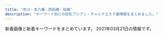 ```yaml
---
title: "市川・本八幡・西船橋・船橋"
description: "キーワード別にの巨乳アジアン・チャイナエステ嬢情報をまとめました。"
---
```


新着画像と新着キーワードをまとめています。
2021年03月21日の情報です。

<DmmAffiliateIns />
<KeywordTable
  shops={
    [
    {
        "url": "http://nigyohime.ebb.jp/",
        "name": "\u4eba\u9b5a\u59eb",
        "keywords": {
            "86": 12,
            "C": 6,
            "83": 6
        },
        "img_links": [
            "http://nigyohime.ebb.jp/2/uploadimg/1606276829.jpg",
            "http://nigyohime.ebb.jp/b_news.png",
            "http://nigyohime.ebb.jp/ditu2.jpg",
            "http://nigyohime.ebb.jp/top.jpg",
            "http://nigyohime.ebb.jp/2/uploadimg/1615431233.jpg",
            "http://nigyohime.ebb.jp/2/uploadimg/1606276885.jpg",
            "http://nigyohime.ebb.jp/b_girl.png",
            "http://nigyohime.ebb.jp/3.jpg",
            "http://nigyohime.ebb.jp/4.jpg",
            "http://nigyohime.ebb.jp/line.png",
            "http://nigyohime.ebb.jp/2/uploadimg/1606276938.jpg",
            "http://nigyohime.ebb.jp/2/uploadimg/1610266405.jpg",
            "http://nigyohime.ebb.jp/1.jpg",
            "http://nigyohime.ebb.jp/2.jpg",
            "http://nigyohime.ebb.jp/staff_t.jpg"
        ],
        "station": "JR\u5e02\u5ddd\u99c5\u5357\u53e3"
    },
    {
        "name": "\u30ab\u30e9\u30d5\u30eb",
        "keywords": {},
        "url": "https://colorful.iest.info/",
        "img_links": [],
        "station": "JR\u897f\u8239\u6a4b\u99c5\u5317\u53e3"
    },
    {
        "name": "\u30e9\u30d9\u30f3\u30c0\u30fc",
        "url": "http://evergrace.tyo.cm/",
        "station": "\u4eac\u6210\u672c\u516b\u5e61\u99c5",
        "img_links": [],
        "keywords": {}
    },
    {
        "img_links": [
            "http://nishifunabashi.xyz/images/g1.jpg",
            "http://nishifunabashi.xyz/images/baner.jpg",
            "http://nishifunabashi.xyz/images/moe2.jpg",
            "http://nishifunabashi.xyz/images/miho2.jpg",
            "http://nishifunabashi.xyz/images/g01.jpg",
            "http://nishifunabashi.xyz/images/chun1.jpg",
            "http://nishifunabashi.xyz/images/m1.jpg",
            "http://nishifunabashi.xyz/images/r03.jpg",
            "http://nishifunabashi.xyz/images/m2.jpg",
            "http://nishifunabashi.xyz/images/kina1.jpg",
            "http://nishifunabashi.xyz/images/mio2.jpg",
            "http://nishifunabashi.xyz/images/i3.jpg",
            "http://nishifunabashi.xyz/images/r01.jpg",
            "http://nishifunabashi.xyz/images/rumi2.jpg",
            "http://nishifunabashi.xyz/images/rie1.jpg",
            "http://nishifunabashi.xyz/images/chun2.jpg",
            "http://nishifunabashi.xyz/images/r02.jpg",
            "http://nishifunabashi.xyz/images/ga1.jpg",
            "http://nishifunabashi.xyz/images/miho.jpg",
            "http://nishifunabashi.xyz/images/kina.jpg",
            "http://nishifunabashi.xyz/images/g015.jpg",
            "http://nishifunabashi.xyz/images/tite-staff.png",
            "http://nishifunabashi.xyz/images/g33.jpg",
            "http://nishifunabashi.xyz/images/n1.jpg",
            "http://nishifunabashi.xyz/images/top.png",
            "http://nishifunabashi.xyz/images/sla3.jpg",
            "http://nishifunabashi.xyz/images/mio.jpg",
            "http://nishifunabashi.xyz/images/pickt.png",
            "http://nishifunabashi.xyz/images/moe.jpg",
            "http://nishifunabashi.xyz/images/kina2.jpg",
            "http://nishifunabashi.xyz/images/g001.jpg",
            "http://nishifunabashi.xyz/images/rumi3.jpg",
            "http://nishifunabashi.xyz/images/sla1.jpg",
            "http://nishifunabashi.xyz/images/n2.jpg",
            "http://nishifunabashi.xyz/images/moe1.jpg",
            "http://nishifunabashi.xyz/images/n3.jpg",
            "http://nishifunabashi.xyz/images/g32.jpg",
            "http://nishifunabashi.xyz/images/rumi1.jpg",
            "http://nishifunabashi.xyz/images/yumi1.jpg",
            "http://nishifunabashi.xyz/images/r04.jpg",
            "http://nishifunabashi.xyz/images/mio1.jpg",
            "http://nishifunabashi.xyz/images/ga.jpg",
            "http://nishifunabashi.xyz/images/rie.jpg",
            "http://nishifunabashi.xyz/images/g0.jpg",
            "http://nishifunabashi.xyz/images/mobile.png",
            "http://nishifunabashi.xyz/images/chun3.jpg",
            "http://nishifunabashi.xyz/images/yumi3.jpg",
            "http://nishifunabashi.xyz/images/i2.jpg",
            "http://nishifunabashi.xyz/images/g15.jpg",
            "http://nishifunabashi.xyz/images/yumi2.jpg",
            "http://nishifunabashi.xyz/images/sla2.jpg",
            "http://nishifunabashi.xyz/images/miu1.jpg",
            "http://nishifunabashi.xyz/images/gat.png",
            "http://nishifunabashi.xyz/images/i1.jpg",
            "http://nishifunabashi.xyz/images/newt.png",
            "http://nishifunabashi.xyz/images/miu.jpg",
            "http://nishifunabashi.xyz/images/rie2.jpg"
        ],
        "keywords": {
            "C": 7
        },
        "station": "JR\u897f\u8239\u6a4b\u99c5\u5357\u53e3",
        "name": "\u82b1\u706b",
        "url": "http://nishifunabashi.xyz/"
    },
    {
        "station": "JR\u897f\u8239\u6a4b\u99c5\u5317\u53e3",
        "keywords": {},
        "img_links": [],
        "name": "\u30ea\u30fc\u30d5",
        "url": "https://leaf-relax.com/"
    },
    {
        "name": "\u96c5\u7f8e\uff5eMIYABI",
        "keywords": {
            "90": 37,
            "D": 152,
            "87": 74,
            "83": 2,
            "86": 74,
            "E": 80,
            "88": 39,
            "C": 103,
            "84": 37,
            "G": 39,
            "85": 111,
            "F": 39
        },
        "station": "JR\u897f\u8239\u6a4b\u99c5",
        "img_links": [
            "https://miyabi.jpn.vin/images/btn_side05.png",
            "https://miyabi.jpn.vin/photos/sites/21/2021/01/202101260800351.jpg",
            "https://miyabi.jpn.vin/images/btn_side04.png",
            "https://miyabi.jpn.vin/photos/sites/21/2021/01/2021012608003883.jpg",
            "https://miyabi.jpn.vin/images/btn_side07.png",
            "https://miyabi.jpn.vin/images/btn_side01.png",
            "https://miyabi.jpn.vin/images/top.png",
            "https://miyabi.jpn.vin/photos/sites/21/2021/02/2021022407013072.jpg",
            "https://miyabi.jpn.vin/images/btn_side03.png",
            "https://miyabi.jpn.vin/images/sp_top.png",
            "https://miyabi.jpn.vin/photos/sites/21/2021/02/2021022309071886.jpg",
            "https://miyabi.jpn.vin/images/btn_side02.png",
            "https://miyabi.jpn.vin/photos/sites/21/2021/03/2021030803542569.jpg",
            "https://miyabi.jpn.vin/photos/sites/21/2021/02/2021020102295578.jpg",
            "https://miyabi.jpn.vin/photos/sites/21/2021/01/2021012608004010.jpg",
            "https://miyabi.jpn.vin/photos/sites/21/2021/01/2021012608003647.jpg",
            "https://miyabi.jpn.vin/images/top_slider03.jpg",
            "https://miyabi.jpn.vin/photos/sites/21/2021/03/2021030704352988.jpg",
            "https://miyabi.jpn.vin/images/btn_side06.png",
            "https://miyabi.jpn.vin/photos/sites/21/2021/03/2021031206521676.jpg",
            "https://miyabi.jpn.vin/photos/sites/21/2021/01/2021012608003796.jpg",
            "https://miyabi.jpn.vin/photos/sites/21/2021/02/2021022309071786.jpg"
        ],
        "url": "https://miyabi.jpn.vin"
    },
    {
        "url": "http://olive.est.cm/",
        "img_links": [],
        "keywords": {},
        "name": "OLIVE\u30fb\u30aa\u30ea\u30fc\u30d6",
        "station": "JR\u8239\u6a4b\u99c5\u5317\u53e3"
    },
    {
        "name": "\u30c9\u30ad\u30c9\u30ad\u30cf\u30cb\u30fc",
        "station": "JR\u8239\u6a4b\u99c5\u5317\u53e3",
        "keywords": {
            "87": 5,
            "86": 2,
            "C": 2,
            "D": 5
        },
        "img_links": [
            "http://www.dokidoki.esjp.info/files/007.jpg",
            "http://www.dokidoki.esjp.info/img/fla.jpg",
            "http://www.dokidoki.esjp.info/img/syst.jpg",
            "http://www.dokidoki.esjp.info/files/010.jpg",
            "http://www.dokidoki.esjp.info/files/012.jpg",
            "http://www.dokidoki.esjp.info/img/lint.jpg",
            "http://www.dokidoki.esjp.info/img/acct.jpg",
            "http://www.dokidoki.esjp.info/img/nn.jpg",
            "http://www.dokidoki.esjp.info/files/001.jpg",
            "http://www.dokidoki.esjp.info/img/rect.jpg",
            "http://www.dokidoki.esjp.info/files/002.jpg",
            "http://www.dokidoki.esjp.info/img/top.jpg",
            "http://www.dokidoki.esjp.info/img/stal.png",
            "http://www.dokidoki.esjp.info/files/011.jpg",
            "http://www.dokidoki.esjp.info/files/003.jpg",
            "http://www.dokidoki.esjp.info/img/rot.jpg",
            "http://www.dokidoki.esjp.info/img/noo.png",
            "http://www.dokidoki.esjp.info/img/stat.jpg",
            "http://www.dokidoki.esjp.info/img/eve.jpg"
        ],
        "url": "http://www.dokidoki.esjp.info/"
    },
    {
        "name": "\u591c\u6765\u9999\uff5eYe Lai Xang\uff5e",
        "img_links": [
            "http://yelaixang.sweet-relaxation.com/img/cast/nina-01.jpg",
            "http://yelaixang.sweet-relaxation.com/img/cast/key-03.jpg",
            "http://yelaixang.sweet-relaxation.com/img/slick/sl-2.jpg",
            "http://yelaixang.sweet-relaxation.com/img/cast/nina-03.jpg",
            "http://yelaixang.sweet-relaxation.com/img/slick/sl-3.jpg",
            "http://yelaixang.sweet-relaxation.com/img/cast/miya-03.jpg",
            "http://yelaixang.sweet-relaxation.com/img/slick/sl-1.jpg",
            "http://yelaixang.sweet-relaxation.com/img/cast/miya-01.jpg",
            "http://yelaixang.sweet-relaxation.com/img/interior/uc.jpg",
            "http://yelaixang.sweet-relaxation.com/img/cast/key-02.jpg",
            "http://yelaixang.sweet-relaxation.com/img/cast/nana-01.jpg",
            "http://yelaixang.sweet-relaxation.com/img/cast/miya-02.jpg",
            "http://yelaixang.sweet-relaxation.com/img/cast/key-01.jpg",
            "http://yelaixang.sweet-relaxation.com/img/slick/sl-7.jpg",
            "http://yelaixang.sweet-relaxation.com/img/cast/nana-03.jpg",
            "http://yelaixang.sweet-relaxation.com/img/cast/nana-02.jpg",
            "http://yelaixang.sweet-relaxation.com/img/slick/sl-6.jpg",
            "http://yelaixang.sweet-relaxation.com/img/slick/sl-4.jpg",
            "http://yelaixang.sweet-relaxation.com/img/slick/sl-5.jpg",
            "http://yelaixang.sweet-relaxation.com/img/cast/nina-02.jpg"
        ],
        "station": "JR\u672c\u516b\u5e61\u99c5\u5357\u53e3",
        "keywords": {},
        "url": "http://yelaixang.sweet-relaxation.com/"
    },
    {
        "keywords": {},
        "station": "JR\u8239\u6a4b\u99c5\u5317\u53e3",
        "img_links": [
            "http://fussahoney.work/_src/53676201/navi_01.png",
            "http://fussahoney.work/_src/53676269/wechatimg1797.jpg",
            "http://fussahoney.work/_src/53676241/slider2.jpg",
            "http://fussahoney.work/_src/53676265/slider2.jpg",
            "http://fussahoney.work/_src/53676298/wechatimg1478_20210209180404742.jpg",
            "http://fussahoney.work/_src/53676235/wechatimg24_20210209180404719.jpg",
            "http://fussahoney.work/_src/53676292/wechatimg156_20201204121933737.jpg",
            "http://fussahoney.work/_src/53676243/cam.png",
            "http://fussahoney.work/_src/53676231/421609049373_.pic.jpg",
            "http://fussahoney.work/_src/53676209/navi_05.png",
            "http://fussahoney.work/_src/53676290/wechatimg1948_20210209180404772.jpg",
            "http://fussahoney.work/_src/53676257/navi_03.png",
            "http://fussahoney.work/_src/53676205/navi_03.png",
            "http://fussahoney.work/_src/53676288/wechatimg1948_20210209180404772.jpg",
            "http://fussahoney.work/_src/53676207/navi_04.png",
            "http://fussahoney.work/_src/53676242/slider3.jpg",
            "http://fussahoney.work/_src/53676300/wechatimg2222.jpg",
            "http://fussahoney.work/_src/53676227/dscf1336.jpg",
            "http://fussahoney.work/_src/53676251/gai.png",
            "http://fussahoney.work/_src/53676296/wechatimg156_20201204121933737.jpg",
            "http://fussahoney.work/_src/53676264/slider1.jpg",
            "http://fussahoney.work/_src/53676253/navi_01.png",
            "http://fussahoney.work/_src/53676261/navi_05.png",
            "http://fussahoney.work/_src/53676302/wechatimg2222.jpg",
            "http://fussahoney.work/_src/53676233/wechatimg1796.jpg",
            "http://fussahoney.work/_src/53676199/slider1.jpg",
            "http://fussahoney.work/_src/53676259/navi_04.png",
            "http://fussahoney.work/_src/53676294/wechatimg1478_20210209180404742.jpg",
            "http://fussahoney.work/_src/53676266/slider3.jpg",
            "http://fussahoney.work/_src/53676275/wechatimg24_20210209180404719.jpg",
            "http://fussahoney.work/_src/53676271/421609049373_.pic.jpg",
            "http://fussahoney.work/_src/53676229/wechatimg1797.jpg",
            "http://fussahoney.work/_src/53676273/wechatimg1796.jpg",
            "http://fussahoney.work/_src/53676203/navi_02.png",
            "http://fussahoney.work/_src/53676255/navi_02.png",
            "http://fussahoney.work/_src/53676225/_x1m6343.jpg",
            "http://fussahoney.work/_src/53676239/gai.png"
        ],
        "url": "http://fussahoney.work/",
        "name": "\u30d4\u30f3\u30af\u30ed\u30fc\u30ba"
    },
    {
        "img_links": [
            "http://es-suzune.com/staffPhoto/b20210216224004.jpg",
            "http://es-suzune.com/staffPhoto/s20210217223841.jpg",
            "http://es-suzune.com/uploadfiles/images/chuntian3_%E5%89%AF%E6%9C%AC.jpg",
            "http://es-suzune.com/staffPhoto/s20200724144017.jpg",
            "http://es-suzune.com/staffPhoto/b20200827113545.jpg",
            "http://es-suzune.com/staffPhoto/s20200827113054.jpg",
            "http://es-suzune.com/staffPhoto/b20210219164452.jpg",
            "http://es-suzune.com/images/access/05.png",
            "http://es-suzune.com/staffPhoto/s20210219195907.jpg",
            "http://es-suzune.com/staffPhoto/s20210312135744.jpg",
            "http://es-suzune.com/staffPhoto/s20210217223343.jpg",
            "http://es-suzune.com/staffPhoto/s20210321205259.jpg",
            "http://es-suzune.com/staffPhoto/b20210321204814.jpg",
            "http://es-suzune.com/images/showIndex.jpg",
            "http://es-suzune.com/staffPhoto/b20210103222814.jpg",
            "http://es-suzune.com/staffPhoto/s20210216224004.jpg",
            "http://es-suzune.com/staffPhoto/b20210310163333.jpg",
            "http://es-suzune.com/staffPhoto/s20210219164511.jpg",
            "http://es-suzune.com/staffPhoto/s20210217223637.jpg",
            "http://es-suzune.com/staffPhoto/s20210219195922.jpg",
            "http://es-suzune.com/staffPhoto/s20210310163333.jpg",
            "http://es-suzune.com/images/showContent.jpg",
            "http://es-suzune.com/uploadfiles/images/courseEsSuzune.jpg",
            "http://es-suzune.com/staffPhoto/s20200827113331.jpg",
            "http://es-suzune.com/images/access/02.png",
            "http://es-suzune.com/staffPhoto/s20210217223611.jpg",
            "http://es-suzune.com/staffPhoto/s20200827113545.jpg",
            "http://es-suzune.com/staffPhoto/s20210217223442.jpg",
            "http://es-suzune.com/staffPhoto/s20201007170536.jpg",
            "http://es-suzune.com/staffPhoto/s20210321204814.jpg",
            "http://es-suzune.com/staffPhoto/s20201007170432.jpg",
            "http://es-suzune.com/staffPhoto/s20210219195936.jpg",
            "http://es-suzune.com/staffPhoto/s20210103222814.jpg",
            "http://es-suzune.com/staffPhoto/b20200827113331.jpg",
            "http://es-suzune.com/staffPhoto/s20210310163414.jpg",
            "http://es-suzune.com/staffPhoto/s20191115141808.jpg",
            "http://es-suzune.com/images/store/02.jpg",
            "http://es-suzune.com/staffPhoto/b20201007170432.jpg",
            "http://es-suzune.com/images/access/01.png",
            "http://es-suzune.com/staffPhoto/s20200724144036.jpg",
            "http://es-suzune.com/staffPhoto/s20210309194137.jpg",
            "http://es-suzune.com/staffPhoto/b20200724144017.jpg",
            "http://es-suzune.com/uploadfiles/images/campaignEsSuzune1.jpg",
            "http://es-suzune.com/staffPhoto/b20210312135744.jpg",
            "http://es-suzune.com/staffPhoto/b20210219195907.jpg",
            "http://es-suzune.com/staffPhoto/s20210309194151.jpg",
            "http://es-suzune.com/images/store/03.jpg",
            "http://es-suzune.com/images/store/04.jpg",
            "http://es-suzune.com/images/access/03.png",
            "http://es-suzune.com/staffPhoto/b20210309194137.jpg",
            "http://es-suzune.com/staffPhoto/s20210219164452.jpg",
            "http://es-suzune.com/images/store/01.jpg",
            "http://es-suzune.com/staffPhoto/s20210310164226.jpg",
            "http://es-suzune.com/staffPhoto/b20191115141808.jpg",
            "http://es-suzune.com/staffPhoto/s20210103222830.jpg",
            "http://es-suzune.com/staffPhoto/b20200827113054.jpg"
        ],
        "station": "JR\u897f\u8239\u6a4b\u99c5\u5357\u53e3",
        "name": "\u9234\u97f3-\u3059\u305a\u306d-",
        "url": "http://es-suzune.com/",
        "keywords": {
            "E": 2,
            "F": 4,
            "\u30bb\u30af\u30b7\u30fc": 5
        }
    },
    {
        "keywords": {
            "D": 2,
            "91": 1,
            "E": 4,
            "88": 1,
            "90": 2,
            "92": 4,
            "F": 1
        },
        "img_links": [
            "http://happy.relaxnabi.com/css/nav/nav-005.png",
            "http://happy.relaxnabi.com/css/staff/staff000008-a.jpg",
            "http://happy.relaxnabi.com/css/nav/nav-004.png",
            "http://happy.relaxnabi.com/css/staff/staff017.jpg",
            "http://happy.relaxnabi.com/css/top0001.png",
            "http://happy.relaxnabi.com/css/staff/staff-05.jpg",
            "http://happy.relaxnabi.com/css/staff/staff0001-a.jpg",
            "http://happy.relaxnabi.com/css/staff/staff-10.jpg",
            "http://happy.relaxnabi.com/css/staff/staff000008.jpg",
            "http://happy.relaxnabi.com/css/nav/nav-006.png",
            "http://happy.relaxnabi.com/css/tel01.png",
            "http://happy.relaxnabi.com/css/top-03.png",
            "http://happy.relaxnabi.com/css/nav/nav-001.png",
            "http://happy.relaxnabi.com/css/staff/staff0001.jpg",
            "http://happy.relaxnabi.com/css/staff/staff-04-a.jpg",
            "http://happy.relaxnabi.com/css/staff/staff-04.jpg",
            "http://happy.relaxnabi.com/css/staff/staff-10-a.jpg",
            "http://happy.relaxnabi.com/css/staff/staff-007.jpg",
            "http://happy.relaxnabi.com/css/staff/staff-007-a.jpg",
            "http://happy.relaxnabi.com/css/staff/staff000003.jpg",
            "http://happy.relaxnabi.com/css/staff/staff000003-a.jpg",
            "http://happy.relaxnabi.com/css/nav/nav-002.png",
            "http://happy.relaxnabi.com/css/nav/nav-003.png",
            "http://happy.relaxnabi.com/css/staff/staff-05-a.jpg",
            "http://happy.relaxnabi.com/css/staff/staff017-a.jpg"
        ],
        "url": "http://happy.relaxnabi.com/",
        "station": "JR\u8239\u6a4b\u99c5\u5317\u53e3",
        "name": "\u30de\u30fc\u30e1\u30a4\u30c9"
    },
    {
        "url": "http://junpu.xyz.mn/",
        "station": "\u897f\u8239\u6a4b\u99c5",
        "name": "\u30a8\u30ec\u30ca\u30c9\u30fc\u30eb",
        "img_links": [
            "http://junpu.xyz.mn/images/line2.jpg",
            "http://junpu.xyz.mn/photos/sites/129/2020/07/2020070311075192.jpg",
            "http://junpu.xyz.mn/images/r2.jpg",
            "http://junpu.xyz.mn/photos/sites/129/2019/09/2019091210372889.jpg",
            "http://junpu.xyz.mn/photos/sites/129/2021/02/2021020114034474.jpg",
            "http://junpu.xyz.mn/images/top.jpg",
            "http://junpu.xyz.mn/photos/sites/129/2019/09/2019090515262527.jpg",
            "http://junpu.xyz.mn/photos/sites/129/2019/10/2019102512010655.jpg",
            "http://junpu.xyz.mn/photos/sites/129/2019/11/2019112612382247.jpg",
            "http://junpu.xyz.mn/images/r3.jpg",
            "http://junpu.xyz.mn/photos/sites/129/2021/02/2021022317462851.jpg",
            "http://junpu.xyz.mn/photos/sites/129/2021/01/2021011113081255.jpg",
            "http://junpu.xyz.mn/images/r1.jpg",
            "http://junpu.xyz.mn/photos/sites/129/2019/11/2019112612382247-450x675.jpg",
            "http://junpu.xyz.mn/images/end.png",
            "http://junpu.xyz.mn/images/r4.jpg",
            "http://junpu.xyz.mn/photos/sites/129/2021/02/2021020111060861.jpg",
            "http://junpu.xyz.mn/images/s_news.jpg",
            "http://junpu.xyz.mn/photos/sites/129/2019/07/2019072615361857.jpg"
        ],
        "keywords": {
            "D": 22,
            "C": 30,
            "G": 6,
            "83": 12,
            "88": 8,
            "E": 6,
            "85": 8,
            "F": 8,
            "87": 4,
            "91": 2,
            "86": 4
        }
    },
    {
        "station": "JR\u8239\u6a4b\u99c5\u5317\u53e3",
        "keywords": {
            "86": 2,
            "92": 2,
            "93": 1,
            "D": 1,
            "90": 2,
            "E": 5,
            "89": 1,
            "C": 4
        },
        "url": "http://hinata.relaxnabi.com/",
        "name": "\u6696 \uff5eHinata\uff5e",
        "img_links": [
            "http://hinata.relaxnabi.com/css/nav/sub-004.jpg",
            "http://hinata.relaxnabi.com/css/nav/nav-002.jpg",
            "http://hinata.relaxnabi.com/css/nav/nav-001.jpg",
            "http://hinata.relaxnabi.com/css/nav/sub-003.jpg",
            "http://hinata.relaxnabi.com/css/nav/sub-006.jpg",
            "http://hinata.relaxnabi.com/css/staff/staff00003.jpg",
            "http://hinata.relaxnabi.com/css/staff/staff17-a.jpg",
            "http://hinata.relaxnabi.com/css/staff/staff00004.jpg",
            "http://hinata.relaxnabi.com/css/button.jpg",
            "http://hinata.relaxnabi.com/css/nav/nav-004.jpg",
            "http://hinata.relaxnabi.com/css/nav/nav-005.jpg",
            "http://hinata.relaxnabi.com/css/main-left03.jpg",
            "http://hinata.relaxnabi.com/css/left.jpg",
            "http://hinata.relaxnabi.com/css/staff/staff00003-a.jpg",
            "http://hinata.relaxnabi.com/css/top02.jpg",
            "http://hinata.relaxnabi.com/css/staff/staff-06-a.jpg",
            "http://hinata.relaxnabi.com/css/staff/staff15-a.jpg",
            "http://hinata.relaxnabi.com/css/staff/staff-007-a.jpg",
            "http://hinata.relaxnabi.com/css/staff/staff-007.jpg",
            "http://hinata.relaxnabi.com/css/staff/staff00001.jpg",
            "http://hinata.relaxnabi.com/css/staff/staff-08-a.jpg",
            "http://hinata.relaxnabi.com/css/nav/nav-006.jpg",
            "http://hinata.relaxnabi.com/css/main-left02.jpg",
            "http://hinata.relaxnabi.com/css/tel01.png",
            "http://hinata.relaxnabi.com/img/tiaowen.png",
            "http://hinata.relaxnabi.com/css/nav/nav-003.jpg",
            "http://hinata.relaxnabi.com/css/nav/sub-005.jpg",
            "http://hinata.relaxnabi.com/css/staff/staff00004-a.jpg",
            "http://hinata.relaxnabi.com/css/staff/staff-06.jpg",
            "http://hinata.relaxnabi.com/css/nav/sub-001.jpg",
            "http://hinata.relaxnabi.com/css/staff/staff15.jpg",
            "http://hinata.relaxnabi.com/css/staff/staff-08.jpg",
            "http://hinata.relaxnabi.com/css/osusume38.jpg",
            "http://hinata.relaxnabi.com/css/staff/staff17.jpg",
            "http://hinata.relaxnabi.com/css/staff/staff00001-a.jpg",
            "http://hinata.relaxnabi.com/css/nav/sub-002.jpg",
            "http://hinata.relaxnabi.com/css/right.jpg",
            "http://hinata.relaxnabi.com/css/girls001.jpg"
        ]
    },
    {
        "name": "\u304a\u5e30\u308ababy",
        "url": "http://es-cupid.work/",
        "keywords": {},
        "station": "JR\u897f\u8239\u6a4b\u99c5\u5357\u53e3",
        "img_links": [
            "http://es-cupid.work/_src/54101965/slider1_20201209160139057.jpg",
            "http://es-cupid.work/_src/54102172/wechatimg87_20210310150723406.jpg",
            "http://es-cupid.work/_src/54102173/wechatimg87_20210310150723406.jpg",
            "http://es-cupid.work/_src/54279148/wechatimg234.jpg",
            "http://es-cupid.work/_src/54101909/_k3_4082.jpg",
            "http://es-cupid.work/_src/54101911/wechatimg198_20190126093224863.jpg",
            "http://es-cupid.work/_src/54279149/wechatimg234.jpg",
            "http://es-cupid.work/_src/54102203/wechatimg86_20210310150723367.jpg",
            "http://es-cupid.work/_src/54101958/cam.jpg",
            "http://es-cupid.work/_src/54101963/slider2_20201209160139115.jpg",
            "http://es-cupid.work/_src/54101949/slider5_20201209160139125.jpg",
            "http://es-cupid.work/_src/54101968/wechatimg86_20210310150723367.jpg",
            "http://es-cupid.work/_src/54102042/baby.png",
            "http://es-cupid.work/_src/54101964/slider3_20201209160139119.jpg",
            "http://es-cupid.work/_src/54101959/cam.jpg",
            "http://es-cupid.work/_src/54101956/navinavi_02.png",
            "http://es-cupid.work/_src/54101954/navinavi_01.png"
        ]
    },
    {
        "keywords": {
            "87": 24,
            "86": 6,
            "D": 30,
            "C": 19,
            "82": 6
        },
        "img_links": [
            "http://www.bishoujo.esturl.com/files/006.jpg",
            "http://www.bishoujo.esturl.com/files/001.jpg",
            "http://www.bishoujo.esturl.com/images/top.png",
            "http://www.bishoujo.esturl.com/files/003.jpg",
            "http://www.bishoujo.esturl.com/files/004.jpg",
            "http://www.bishoujo.esturl.com/images/sp_top.jpg",
            "http://www.bishoujo.esturl.com/files/002.jpg",
            "http://www.bishoujo.esturl.com/files/005.jpg"
        ],
        "name": "\u7f8e\u5c11\u5973\u5b66\u5712",
        "station": "JR\u897f\u8239\u6a4b\u99c5\u5317\u53e3",
        "url": "http://www.bishoujo.esturl.com/"
    },
    {
        "url": "http://yusintei.top/",
        "keywords": {
            "E": 1,
            "D": 1,
            "C": 1,
            "86": 1,
            "84": 1,
            "83": 1
        },
        "name": "\u7652\u5fc3\u90b8",
        "img_links": [
            "http://yusintei.top/images/g112.jpg",
            "http://yusintei.top/images/g10.jpg",
            "http://yusintei.top/images/emi.jpg",
            "http://yusintei.top/images/01.jpg",
            "http://yusintei.top/images/p4.jpg",
            "http://yusintei.top/images/yumi.jpg",
            "http://yusintei.top/images/p6.jpg",
            "http://yusintei.top/images/men_2.png",
            "http://yusintei.top/images/g9.jpg",
            "http://yusintei.top/images/g1.jpg",
            "http://yusintei.top/images/g1-2.jpg",
            "http://yusintei.top/images/nei2.jpg",
            "http://yusintei.top/images/p8.jpg",
            "http://yusintei.top/images/men_1.png",
            "http://yusintei.top/images/g114.jpg",
            "http://yusintei.top/images/g84.jpg",
            "http://yusintei.top/images/g82.jpg",
            "http://yusintei.top/images/men_5.png",
            "http://yusintei.top/images/g8.jpg",
            "http://yusintei.top/images/g12.jpg",
            "http://yusintei.top/images/01.png",
            "http://yusintei.top/images/tel.jpg",
            "http://yusintei.top/images/g2.jpg",
            "http://yusintei.top/images/p7.jpg",
            "http://yusintei.top/images/g1-3.jpg",
            "http://yusintei.top/images/p1.jpg",
            "http://yusintei.top/images/p2.jpg",
            "http://yusintei.top/images/men_4.png",
            "http://yusintei.top/images/p5.jpg",
            "http://yusintei.top/images/zi-link.png",
            "http://yusintei.top/images/left3.jpg",
            "http://yusintei.top/images/g113.jpg",
            "http://yusintei.top/images/g11.jpg",
            "http://yusintei.top/images/p3.jpg",
            "http://yusintei.top/images/g0.jpg",
            "http://yusintei.top/images/yuli.jpg",
            "http://yusintei.top/images/g83.jpg",
            "http://yusintei.top/images/zi-staff.png",
            "http://yusintei.top/images/men_6.png",
            "http://yusintei.top/images/men_3.png",
            "http://yusintei.top/images/men_7.png",
            "http://yusintei.top/images/g7.jpg"
        ],
        "station": "\u539f\u6728\u4e2d\u5c71\u99c5\u5317\u53e3"
    },
    {
        "url": "http://likiluto.xyz/",
        "station": "JR\u672c\u516b\u5e61\u99c5\u5357\u53e3",
        "name": "\u30d5\u30e9\u30ef\u30fc",
        "img_links": [
            "http://likiluto.xyz/style/images/s-bian.png",
            "http://likiluto.xyz/uploads/201229/1-201229152000Y5.jpg",
            "http://likiluto.xyz/uploads/210112/1-21011209234CV.jpg",
            "http://likiluto.xyz/style/images/t2.png",
            "http://likiluto.xyz/style/images/nav2-sta.png",
            "http://likiluto.xyz/uploads/210112/1-2101120920292M.jpg",
            "http://likiluto.xyz/uploads/210112/1-210112092150b1.jpg",
            "http://likiluto.xyz/style/images/t4.jpg",
            "http://likiluto.xyz/style/images/t3.png",
            "http://likiluto.xyz/style/images/sys.jpg",
            "http://likiluto.xyz/uploads/210304/1-210304151524134.jpg",
            "http://likiluto.xyz/uploads/210304/1-210304151405b3.jpg",
            "http://likiluto.xyz/uploads/210112/1-210112092540164.jpg",
            "http://likiluto.xyz/style/images/index-miru_18.jpg",
            "http://likiluto.xyz/style/images/t6.jpg",
            "http://likiluto.xyz/style/images/index-miru_06.jpg",
            "http://likiluto.xyz/style/images/nav-sys.jpg",
            "http://likiluto.xyz/style/images/index-miru_03.jpg"
        ],
        "keywords": {}
    },
    {
        "keywords": {
            "85": 2,
            "D": 6,
            "86": 4,
            "C": 19,
            "87": 6
        },
        "url": "http://www.rainbow-relax.xyz/",
        "name": "Rainbow\uff5e\u30ec\u30a4\u30f3\u30dc\u30fc\uff5e",
        "img_links": [
            "http://www.rainbow-relax.xyz/img/ttl_info.png",
            "http://www.rainbow-relax.xyz/files/004-02.jpg",
            "http://www.rainbow-relax.xyz/files/006.jpg",
            "http://www.rainbow-relax.xyz/files/001.jpg",
            "http://www.rainbow-relax.xyz/files/005-02.jpg",
            "http://www.rainbow-relax.xyz/files/006-02.jpg",
            "http://www.rainbow-relax.xyz/img/btn_side_mobile.jpg",
            "http://www.rainbow-relax.xyz/images/slider/3.jpg",
            "http://www.rainbow-relax.xyz/img/pickup.jpg",
            "http://www.rainbow-relax.xyz/files/003-02.jpg",
            "http://www.rainbow-relax.xyz/files/002-02.jpg",
            "http://www.rainbow-relax.xyz/files/001-02.jpg",
            "http://www.rainbow-relax.xyz/files/003.jpg",
            "http://www.rainbow-relax.xyz/files/005.jpg",
            "http://www.rainbow-relax.xyz/files/002.jpg",
            "http://www.rainbow-relax.xyz/files/004.jpg",
            "http://www.rainbow-relax.xyz/img/tel.png",
            "http://www.rainbow-relax.xyz/img/ttl_news.png",
            "http://www.rainbow-relax.xyz/images/slider/2.jpg",
            "http://www.rainbow-relax.xyz/img/goback.jpg",
            "http://www.rainbow-relax.xyz/images/slider/1.jpg"
        ],
        "station": "JR\u8239\u6a4b\u99c5\u5317\u53e3"
    },
    {
        "station": "JR\u897f\u8239\u6a4b\u99c5\u5357\u53e3",
        "keywords": {
            "86": 2,
            "D": 8,
            "88": 2,
            "C": 14,
            "87": 6
        },
        "url": "http://www.diamond.mesthe.com/",
        "name": "\u30c0\u30a4\u30e4\u30e2\u30f3\u30c9",
        "img_links": [
            "http://www.diamond.mesthe.com/img/ttl_news.png",
            "http://www.diamond.mesthe.com/files/002.jpg",
            "http://www.diamond.mesthe.com/files/001-02.jpg",
            "http://www.diamond.mesthe.com/files/004-02.jpg",
            "http://www.diamond.mesthe.com/img/top_option01.jpg",
            "http://www.diamond.mesthe.com/img/top_option03.jpg",
            "http://www.diamond.mesthe.com/img/goback.jpg",
            "http://www.diamond.mesthe.com/files/005-02.jpg",
            "http://www.diamond.mesthe.com/files/004.jpg",
            "http://www.diamond.mesthe.com/img/ttl_info.png",
            "http://www.diamond.mesthe.com/img/pickup.jpg",
            "http://www.diamond.mesthe.com/files/002-02.jpg",
            "http://www.diamond.mesthe.com/img/ttl_therapist.png",
            "http://www.diamond.mesthe.com/img/btn_blog.png",
            "http://www.diamond.mesthe.com/files/005.jpg",
            "http://www.diamond.mesthe.com/files/003.jpg",
            "http://www.diamond.mesthe.com/files/003-02.jpg",
            "http://www.diamond.mesthe.com/images/slider/1.jpg",
            "http://www.diamond.mesthe.com/img/top_option04.jpg",
            "http://www.diamond.mesthe.com/images/slider/2.jpg",
            "http://www.diamond.mesthe.com/img/tel.png",
            "http://www.diamond.mesthe.com/images/slider/3.jpg",
            "http://www.diamond.mesthe.com/files/001.jpg",
            "http://www.diamond.mesthe.com/img/btn_side_mobile.jpg"
        ]
    },
    {
        "name": "\u7652\u3057\u306e\u6d77",
        "img_links": [
            "http://www.iyashinoumi.com/img/miss27sb.jpg",
            "http://www.iyashinoumi.com/img/miss25sb.jpg",
            "http://www.iyashinoumi.com/img/miss28sb.jpg",
            "http://www.iyashinoumi.com/img/tel1.png",
            "http://www.iyashinoumi.com/img/miss7sb.jpg",
            "http://www.iyashinoumi.com/img/sTitle_right.png",
            "http://www.iyashinoumi.com/img/sTitle_left.png",
            "http://www.iyashinoumi.com/img/miss7s.jpg",
            "http://www.iyashinoumi.com/img/miss6sb.jpg",
            "http://www.iyashinoumi.com/img/miss24sb.jpg"
        ],
        "url": "http://www.iyashinoumi.com/",
        "station": "\u5e02\u5ddd\u99c5\u5317\u53e3",
        "keywords": {}
    },
    {
        "keywords": {},
        "station": "\u99ac\u8fbc\u6ca2\u99c5\u6771\u53e3",
        "name": "Blue\uff5e\u30d6\u30eb\u30fc\uff5e",
        "url": "http://www.kanda-es.info/",
        "img_links": [
            "http://www.kanda-es.info/images/tg.jpg",
            "http://www.kanda-es.info/img/risa1.jpg",
            "http://www.kanda-es.info/staff/sora.jpg",
            "http://www.kanda-es.info/staff/risa.jpg",
            "http://www.kanda-es.info/images/int2.jpg",
            "http://www.kanda-es.info/images/mobile.jpg",
            "http://www.kanda-es.info/images/sys2.jpg",
            "http://www.kanda-es.info/img/anna1.jpg",
            "http://www.kanda-es.info/images/interior_t.jpg",
            "http://www.kanda-es.info/images/int1.jpg",
            "http://www.kanda-es.info/staff/anna.jpg",
            "http://www.kanda-es.info/img/sora1.jpg",
            "http://www.kanda-es.info/images/news.jpg",
            "http://www.kanda-es.info/images/info.jpg",
            "http://www.kanda-es.info/images/staff_t.jpg",
            "http://www.kanda-es.info/images/sys1.jpg"
        ]
    },
    {
        "url": "http://www.gokujobijin.iesjp.com/",
        "name": "\u6975\u4e0a\u7f8e\u4eba",
        "img_links": [
            "http://www.gokujobijin.iesjp.com/images/nav-004.png",
            "http://www.gokujobijin.iesjp.com/files/004.jpg",
            "http://www.gokujobijin.iesjp.com/images/top02-left.png",
            "http://www.gokujobijin.iesjp.com/images/osusume01.png",
            "http://www.gokujobijin.iesjp.com/files/001.jpg",
            "http://www.gokujobijin.iesjp.com/files/001-02.jpg",
            "http://www.gokujobijin.iesjp.com/files/005-02.jpg",
            "http://www.gokujobijin.iesjp.com/files/004-02.jpg",
            "http://www.gokujobijin.iesjp.com/files/006-02.jpg",
            "http://www.gokujobijin.iesjp.com/images/s1.jpg",
            "http://www.gokujobijin.iesjp.com/images/nav-006.png",
            "http://www.gokujobijin.iesjp.com/images/nav-003.png",
            "http://www.gokujobijin.iesjp.com/files/007-02.jpg",
            "http://www.gokujobijin.iesjp.com/images/nav-005.png",
            "http://www.gokujobijin.iesjp.com/files/002.jpg",
            "http://www.gokujobijin.iesjp.com/files/005.jpg",
            "http://www.gokujobijin.iesjp.com/images/top003.png",
            "http://www.gokujobijin.iesjp.com/images/nav-001.png",
            "http://www.gokujobijin.iesjp.com/images/nav-002.png",
            "http://www.gokujobijin.iesjp.com/images/top01.png",
            "http://www.gokujobijin.iesjp.com/images/tel.png",
            "http://www.gokujobijin.iesjp.com/files/007.jpg",
            "http://www.gokujobijin.iesjp.com/files/006.jpg",
            "http://www.gokujobijin.iesjp.com/files/002-02.jpg"
        ],
        "keywords": {
            "86": 1,
            "D": 6,
            "87": 5
        },
        "station": "JR\u8239\u6a4b\u99c5\u5317\u53e3"
    },
    {
        "img_links": [
            "http://es-massage.info/wp-content/uploads/2021/02/89d17e5433697f3062d341d2ab31308e-500x750.jpg",
            "http://es-massage.info/wp-content/uploads/2021/02/f83b4ffb58cae56efa5cf86625340252.jpg",
            "http://es-massage.info/wp-content/themes/template-salon2/images/bnr.jpg",
            "http://es-massage.info/wp-content/uploads/2021/02/33eb59dafe6bf36b78994703e0d22f47-234x300.jpg",
            "http://es-massage.info/wp-content/uploads/2021/02/7919c4f04bb9437ae74342af0c64178d-500x750.jpg",
            "http://es-massage.info/wp-content/uploads/2021/02/6fa3b7862db18d956a1cde1942b75408-205x300.jpg",
            "http://es-massage.info/wp-content/uploads/2021/02/71dc8030f59f0b732359be008c0cf99a-500x750.jpg",
            "http://es-massage.info/wp-content/uploads/2020/04/61c10e6ea6f68bf8c90d4ae7d8d0830a.jpg",
            "http://es-massage.info/wp-content/uploads/2018/12/ce6acdedea0cab635b18cd82f697bf3a-218x300.jpg",
            "http://es-massage.info/wp-content/uploads/2019/11/4fad70a18793b8dfb7a63f4939e51f94.jpg",
            "http://es-massage.info/wp-content/uploads/2020/09/33a698ee5a77652901d0fde9c4146a22-500x750.jpg",
            "http://es-massage.info/wp-content/uploads/2020/06/15dfc139e50a1da61c3a78bf04aca51b.jpg",
            "http://es-massage.info/wp-content/uploads/2021/02/0dec01c1f988eb8eca6e4dbf73dba497-212x300.jpg",
            "http://es-massage.info/wp-content/uploads/2021/03/fa0ef9b192fa87f9ee5013c5e1c3bcc7-212x300.jpg",
            "http://es-massage.info/wp-content/uploads/2021/02/f150534b559de6124dce0eaa1cfdf290-722x1024.jpg",
            "http://es-massage.info/wp-content/uploads/2020/06/15dfc139e50a1da61c3a78bf04aca51b-500x750.jpg",
            "http://es-massage.info/wp-content/themes/template-salon2/images/main1.jpg",
            "http://es-massage.info/wp-content/uploads/2021/02/0ef7f1f9a36ecbbef9c5a949c70d788f-218x300.jpg",
            "http://es-massage.info/wp-content/uploads/2018/10/g3.jpg",
            "http://es-massage.info/wp-content/uploads/2021/02/f150534b559de6124dce0eaa1cfdf290-500x750.jpg",
            "http://es-massage.info/wp-content/themes/template-salon2/images/noimg.jpg",
            "http://es-massage.info/wp-content/uploads/2019/11/8da006befc39b49c570f8162740cbc56.jpg",
            "http://es-massage.info/wp-content/uploads/2021/02/68ba0f1db1b8cdd88e360d06f49f1ba6-212x300.jpg",
            "http://es-massage.info/wp-content/uploads/2020/06/0fd60f0c72ad85b96635ef3d4e152bd6-500x750.jpg",
            "http://es-massage.info/wp-content/uploads/2021/02/68ba0f1db1b8cdd88e360d06f49f1ba6-500x750.jpg",
            "http://es-massage.info/wp-content/uploads/2021/02/2daa3be5c9da099fee0448647087d74c-500x750.jpg",
            "http://es-massage.info/wp-content/uploads/2019/03/b85ae819f481b37cad8d1548de5893cc-500x750.jpg",
            "http://es-massage.info/wp-content/uploads/2021/03/187232fb98eac53cd9935a4a35d04597-500x750.jpg",
            "http://es-massage.info/wp-content/uploads/2021/02/71dc8030f59f0b732359be008c0cf99a.jpg",
            "http://es-massage.info/wp-content/uploads/2021/02/3d21df65a2be53218994fa7e3b383bd2-500x750.jpg",
            "http://es-massage.info/wp-content/uploads/2019/10/3eec6cc0e85788ff3ceabceee29f9870-500x750.jpg",
            "http://es-massage.info/wp-content/uploads/2021/03/187232fb98eac53cd9935a4a35d04597-722x1024.jpg",
            "http://es-massage.info/wp-content/uploads/2020/09/33a698ee5a77652901d0fde9c4146a22.jpg",
            "http://es-massage.info/wp-content/uploads/2019/03/c3dc6ab90966d6cc73491056f668516d-500x750.jpg",
            "http://es-massage.info/wp-content/uploads/2018/10/g4.jpg",
            "http://es-massage.info/wp-content/uploads/2020/09/f4811d331623d3f6e590e934b3e7ddc9.jpg",
            "http://es-massage.info/wp-content/uploads/2021/02/2daa3be5c9da099fee0448647087d74c-722x1024.jpg",
            "http://es-massage.info/wp-content/uploads/2021/02/2daa3be5c9da099fee0448647087d74c-212x300.jpg",
            "http://es-massage.info/wp-content/uploads/2019/10/3eec6cc0e85788ff3ceabceee29f9870.jpg",
            "http://es-massage.info/wp-content/uploads/2020/09/c42007567c6d14bbd829c1d4ae5b8d4c-500x750.jpg",
            "http://es-massage.info/wp-content/uploads/2021/02/89d17e5433697f3062d341d2ab31308e-730x1024.jpg",
            "http://es-massage.info/wp-content/uploads/2021/02/33eb59dafe6bf36b78994703e0d22f47.jpg",
            "http://es-massage.info/wp-content/uploads/2021/03/265d5ef610b034ecb3850483cf090f3c-500x750.jpg",
            "http://es-massage.info/wp-content/uploads/2021/02/2c9361182f3c1d2ed58bf1cc0ea7b0d2.jpg",
            "http://es-massage.info/wp-content/uploads/2021/03/187232fb98eac53cd9935a4a35d04597-212x300.jpg",
            "http://es-massage.info/wp-content/uploads/2020/11/4842d636713333eba3b14eebf302cc1b-1-212x300.jpg",
            "http://es-massage.info/wp-content/uploads/2021/02/7919c4f04bb9437ae74342af0c64178d.jpg",
            "http://es-massage.info/wp-content/uploads/2019/11/8da006befc39b49c570f8162740cbc56-500x750.jpg",
            "http://es-massage.info/wp-content/uploads/2019/03/0c4d0538c251234bc70697ec7cf8cc97.jpg",
            "http://es-massage.info/wp-content/uploads/2021/02/f150534b559de6124dce0eaa1cfdf290.jpg",
            "http://es-massage.info/wp-content/uploads/2019/11/4fad70a18793b8dfb7a63f4939e51f94-500x750.jpg",
            "http://es-massage.info/wp-content/uploads/2020/09/f4811d331623d3f6e590e934b3e7ddc9-500x750.jpg",
            "http://es-massage.info/wp-content/uploads/2021/03/f4811d331623d3f6e590e934b3e7ddc9-500x750.jpg",
            "http://es-massage.info/wp-content/themes/template-salon2/images/header-tel.png",
            "http://es-massage.info/wp-content/uploads/2021/02/8b21e9d00752169b79ff946575142f59-500x750.jpg",
            "http://es-massage.info/wp-content/uploads/2021/02/0ef7f1f9a36ecbbef9c5a949c70d788f.jpg",
            "http://es-massage.info/wp-content/uploads/2019/03/c3dc6ab90966d6cc73491056f668516d-745x1024.jpg",
            "http://es-massage.info/wp-content/uploads/2021/02/2c9361182f3c1d2ed58bf1cc0ea7b0d2-500x750.jpg",
            "http://es-massage.info/wp-content/uploads/2020/09/3c631f1126b3f6fd54d9e726a47027a4.jpg",
            "http://es-massage.info/wp-content/uploads/2021/03/fa0ef9b192fa87f9ee5013c5e1c3bcc7.jpg",
            "http://es-massage.info/wp-content/uploads/2020/04/61c10e6ea6f68bf8c90d4ae7d8d0830a-500x750.jpg",
            "http://es-massage.info/wp-content/uploads/2021/02/0dec01c1f988eb8eca6e4dbf73dba497-500x750.jpg",
            "http://es-massage.info/wp-content/uploads/2020/09/3c631f1126b3f6fd54d9e726a47027a4-500x750.jpg",
            "http://es-massage.info/wp-content/uploads/2021/03/fa0ef9b192fa87f9ee5013c5e1c3bcc7-500x750.jpg",
            "http://es-massage.info/wp-content/uploads/2021/02/7919c4f04bb9437ae74342af0c64178d-216x300.jpg",
            "http://es-massage.info/wp-content/uploads/2021/03/f4811d331623d3f6e590e934b3e7ddc9.jpg",
            "http://es-massage.info/wp-content/uploads/2021/02/71dc8030f59f0b732359be008c0cf99a-214x300.jpg",
            "http://es-massage.info/wp-content/uploads/2021/02/8b21e9d00752169b79ff946575142f59.jpg",
            "http://es-massage.info/wp-content/uploads/2021/02/d19b31fca6f1b113d6945614e77f1613-214x300.jpg",
            "http://es-massage.info/wp-content/uploads/2021/02/ae895c3a85b37b5db4dcb93326cbd04d.jpg",
            "http://es-massage.info/wp-content/uploads/2018/10/g1.jpg",
            "http://es-massage.info/wp-content/uploads/2021/02/2c9361182f3c1d2ed58bf1cc0ea7b0d2-212x300.jpg",
            "http://es-massage.info/wp-content/uploads/2021/02/0ef7f1f9a36ecbbef9c5a949c70d788f-500x750.jpg",
            "http://es-massage.info/wp-content/uploads/2021/03/80b0032242dcec2f1913d3e78b6ca170-500x750.jpg",
            "http://es-massage.info/wp-content/uploads/2021/03/4724d964cdd1ce2786abcd0d508b18a7.jpg",
            "http://es-massage.info/wp-content/uploads/2021/02/68ba0f1db1b8cdd88e360d06f49f1ba6.jpg",
            "http://es-massage.info/wp-content/uploads/2021/02/f83b4ffb58cae56efa5cf86625340252-500x750.jpg",
            "http://es-massage.info/wp-content/uploads/2021/02/f150534b559de6124dce0eaa1cfdf290-212x300.jpg",
            "http://es-massage.info/wp-content/uploads/2021/02/89d17e5433697f3062d341d2ab31308e.jpg",
            "http://es-massage.info/wp-content/uploads/2019/10/32cbcf100bc89043ce106a68ba8535ea-500x750.jpg",
            "http://es-massage.info/wp-content/uploads/2021/03/187232fb98eac53cd9935a4a35d04597.jpg",
            "http://es-massage.info/wp-content/uploads/2021/02/2c9361182f3c1d2ed58bf1cc0ea7b0d2-722x1024.jpg",
            "http://es-massage.info/wp-content/uploads/2021/02/3d21df65a2be53218994fa7e3b383bd2.jpg",
            "http://es-massage.info/wp-content/uploads/2021/02/5d212ce2543c87f9ebee5c4251a7e224-214x300.jpg",
            "http://es-massage.info/wp-content/uploads/2019/03/0c4d0538c251234bc70697ec7cf8cc97-220x300.jpg",
            "http://es-massage.info/wp-content/uploads/2019/03/0c4d0538c251234bc70697ec7cf8cc97-500x750.jpg",
            "http://es-massage.info/wp-content/uploads/2019/06/dcbeef447e8eded0b1939b00ff57d88b-218x300.jpg",
            "http://es-massage.info/wp-content/uploads/2019/03/c3dc6ab90966d6cc73491056f668516d.jpg",
            "http://es-massage.info/wp-content/uploads/2021/03/4724d964cdd1ce2786abcd0d508b18a7-500x750.jpg",
            "http://es-massage.info/wp-content/uploads/2020/06/0fd60f0c72ad85b96635ef3d4e152bd6.jpg",
            "http://es-massage.info/wp-content/uploads/2019/03/b85ae819f481b37cad8d1548de5893cc.jpg",
            "http://es-massage.info/wp-content/uploads/2021/02/0dec01c1f988eb8eca6e4dbf73dba497-722x1024.jpg",
            "http://es-massage.info/wp-content/uploads/2021/02/ae895c3a85b37b5db4dcb93326cbd04d-500x750.jpg",
            "http://es-massage.info/wp-content/uploads/2021/02/2daa3be5c9da099fee0448647087d74c.jpg",
            "http://es-massage.info/wp-content/uploads/2021/02/89d17e5433697f3062d341d2ab31308e-214x300.jpg",
            "http://es-massage.info/wp-content/uploads/2021/02/ae895c3a85b37b5db4dcb93326cbd04d-745x1024.jpg",
            "http://es-massage.info/wp-content/uploads/2019/10/32cbcf100bc89043ce106a68ba8535ea.jpg",
            "http://es-massage.info/wp-content/uploads/2021/02/9fac07593910d80276531dd93a7855a6-500x750.jpg",
            "http://es-massage.info/wp-content/uploads/2021/02/ae895c3a85b37b5db4dcb93326cbd04d-218x300.jpg",
            "http://es-massage.info/wp-content/uploads/2021/02/8b21e9d00752169b79ff946575142f59-212x300.jpg",
            "http://es-massage.info/wp-content/uploads/2020/06/3c114f47a044f2ddad2fd017aa2b19cf-500x750.jpg",
            "http://es-massage.info/wp-content/uploads/2021/02/33eb59dafe6bf36b78994703e0d22f47-500x750.jpg",
            "http://es-massage.info/wp-content/uploads/2020/11/4842d636713333eba3b14eebf302cc1b-1-500x750.jpg",
            "http://es-massage.info/wp-content/uploads/2019/03/b85ae819f481b37cad8d1548de5893cc-223x300.jpg",
            "http://es-massage.info/wp-content/uploads/2020/06/3c114f47a044f2ddad2fd017aa2b19cf.jpg",
            "http://es-massage.info/wp-content/uploads/2021/03/80b0032242dcec2f1913d3e78b6ca170.jpg",
            "http://es-massage.info/wp-content/uploads/2021/02/8b21e9d00752169b79ff946575142f59-722x1024.jpg",
            "http://es-massage.info/wp-content/uploads/2020/09/c42007567c6d14bbd829c1d4ae5b8d4c.jpg",
            "http://es-massage.info/wp-content/uploads/2021/02/9fac07593910d80276531dd93a7855a6.jpg",
            "http://es-massage.info/wp-content/uploads/2021/03/265d5ef610b034ecb3850483cf090f3c.jpg",
            "http://es-massage.info/wp-content/uploads/2021/02/0dec01c1f988eb8eca6e4dbf73dba497.jpg",
            "http://es-massage.info/wp-content/uploads/2018/10/g2.jpg",
            "http://es-massage.info/wp-content/uploads/2021/02/3d21df65a2be53218994fa7e3b383bd2-207x300.jpg"
        ],
        "name": "Vivid \u30d3\u30d3\u30c3\u30c9",
        "station": "JR\u897f\u8239\u6a4b\u99c5\u5357\u53e3",
        "url": "http://es-massage.info/",
        "keywords": {
            "G": 11,
            "\u30bb\u30af\u30b7\u30fc": 11,
            "F": 14,
            "E": 80,
            "D": 1
        }
    },
    {
        "url": "http://hi-msg.com/moonlove/",
        "name": "\u6708\u306e\u604b",
        "keywords": {},
        "station": "JR\u8239\u6a4b\u99c5",
        "img_links": [
            "http://hi-msg.com/moonlove/img/head.png",
            "http://hi-msg.com/moonlove/img/fla-1.jpg",
            "http://hi-msg.com/moonlove/img/p-12.jpg",
            "http://hi-msg.com/moonlove/img/p-10.jpg",
            "http://hi-msg.com/moonlove/img/botton.png",
            "http://hi-msg.com/moonlove/img/p-3.jpg",
            "http://hi-msg.com/moonlove/img/p-2.jpg",
            "http://hi-msg.com/moonlove/img/fla-2.jpg",
            "http://hi-msg.com/moonlove/img/staff-list.png"
        ]
    },
    {
        "img_links": [],
        "url": "https://co.aoaoeo.com/",
        "keywords": {},
        "name": "COCO",
        "station": "\u8239\u6a4b\u99c5\u5317\u53e3"
    },
    {
        "img_links": [
            "http://www.relax-honey.info/images/slider/3.jpg",
            "http://www.relax-honey.info/files/057-02.jpg",
            "http://www.relax-honey.info/images/s_news.jpg",
            "http://www.relax-honey.info/files/061-03.jpg",
            "http://www.relax-honey.info/files/053.jpg",
            "http://www.relax-honey.info/images/mobile.jpg",
            "http://www.relax-honey.info/files/002-03.jpg",
            "http://www.relax-honey.info/images/slider/1.jpg",
            "http://www.relax-honey.info/files/052.jpg",
            "http://www.relax-honey.info/images/nbj3.jpg",
            "http://www.relax-honey.info/files/053-03.jpg",
            "http://www.relax-honey.info/files/047.jpg",
            "http://www.relax-honey.info/files/052-03.jpg",
            "http://www.relax-honey.info/files/021-03.jpg",
            "http://www.relax-honey.info/images/s_pick.jpg",
            "http://www.relax-honey.info/files/021.jpg",
            "http://www.relax-honey.info/files/061-02.jpg",
            "http://www.relax-honey.info/files/057.jpg",
            "http://www.relax-honey.info/images/s_staff.jpg",
            "http://www.relax-honey.info/images/1.jpg",
            "http://www.relax-honey.info/files/047-02.jpg",
            "http://www.relax-honey.info/files/053-02.jpg",
            "http://www.relax-honey.info/files/069-03.jpg",
            "http://www.relax-honey.info/files/002-02.jpg",
            "http://www.relax-honey.info/images/end1.jpg",
            "http://www.relax-honey.info/files/021-02.jpg",
            "http://www.relax-honey.info/images/s_info.jpg",
            "http://www.relax-honey.info/files/002.jpg",
            "http://www.relax-honey.info/files/057-03.jpg",
            "http://www.relax-honey.info/images/top.jpg",
            "http://www.relax-honey.info/files/052-02.jpg",
            "http://www.relax-honey.info/files/047-03.jpg",
            "http://www.relax-honey.info/files/069.jpg",
            "http://www.relax-honey.info/files/061.jpg",
            "http://www.relax-honey.info/images/slider/2.jpg",
            "http://www.relax-honey.info/files/069-02.jpg"
        ],
        "keywords": {
            "86": 4,
            "88": 2,
            "D": 16,
            "87": 10
        },
        "name": "Honey",
        "url": "http://www.relax-honey.info/",
        "station": "JR\u897f\u8239\u6a4b\u99c5\u5357\u53e3"
    },
    {
        "station": "JR\u897f\u8239\u6a4b\u99c5\u5357\u53e3",
        "img_links": [
            "http://p-lady.work/img/reiko1.jpg",
            "http://p-lady.work/images/int1.jpg",
            "http://p-lady.work/images/15.jpg",
            "http://p-lady.work/images/head.jpg",
            "http://p-lady.work/images/ac1.jpg",
            "http://p-lady.work/images/36.jpg",
            "http://p-lady.work/img/riri1.jpg",
            "http://p-lady.work/images/5.jpg",
            "http://p-lady.work/img/eri1.jpg",
            "http://p-lady.work/images/s1.png",
            "http://p-lady.work/images/3.jpg",
            "http://p-lady.work/images/staff_t.jpg",
            "http://p-lady.work/img/mirai1.jpg",
            "http://p-lady.work/images/28.jpg",
            "http://p-lady.work/staff/koi.jpg",
            "http://p-lady.work/staff/runa.jpg",
            "http://p-lady.work/img/miyu1.jpg",
            "http://p-lady.work/staff/saki.jpg",
            "http://p-lady.work/staff/miyu.jpg",
            "http://p-lady.work/images/32.jpg",
            "http://p-lady.work/images/10.jpg",
            "http://p-lady.work/images/news.jpg",
            "http://p-lady.work/staff/riri.jpg",
            "http://p-lady.work/img/saki1.jpg",
            "http://p-lady.work/images/int2.jpg",
            "http://p-lady.work/staff/risa.jpg",
            "http://p-lady.work/img/kana1.jpg",
            "http://p-lady.work/images/7.jpg",
            "http://p-lady.work/staff/kana.jpg",
            "http://p-lady.work/staff/nanami.jpg",
            "http://p-lady.work/staff/eri.jpg",
            "http://p-lady.work/img/nanami1.jpg",
            "http://p-lady.work/staff/reiko.jpg",
            "http://p-lady.work/images/16.jpg",
            "http://p-lady.work/images/33.jpg",
            "http://p-lady.work/staff/anna.jpg",
            "http://p-lady.work/images/23.jpg",
            "http://p-lady.work/images/sys.jpg",
            "http://p-lady.work/img/mimi1.jpg",
            "http://p-lady.work/images/37.jpg",
            "http://p-lady.work/images/35.jpg",
            "http://p-lady.work/img/nami1.jpg",
            "http://p-lady.work/staff/rena.jpg",
            "http://p-lady.work/staff/nana.jpg",
            "http://p-lady.work/staff/yui.jpg",
            "http://p-lady.work/img/koi1.jpg",
            "http://p-lady.work/images/2.jpg",
            "http://p-lady.work/img/zara1.jpg",
            "http://p-lady.work/images/17.jpg",
            "http://p-lady.work/images/29.jpg",
            "http://p-lady.work/img/nana1.jpg",
            "http://p-lady.work/img/rena1.jpg",
            "http://p-lady.work/staff/yuyu.jpg",
            "http://p-lady.work/images/18.jpg",
            "http://p-lady.work/images/tg.jpg",
            "http://p-lady.work/images/21.jpg",
            "http://p-lady.work/staff/mirai.jpg",
            "http://p-lady.work/staff/nami.jpg",
            "http://p-lady.work/images/25.jpg",
            "http://p-lady.work/staff/zara.jpg",
            "http://p-lady.work/staff/rika.jpg",
            "http://p-lady.work/images/rec2.jpg",
            "http://p-lady.work/img/anna1.jpg",
            "http://p-lady.work/images/20.jpg",
            "http://p-lady.work/images/38.jpg",
            "http://p-lady.work/images/27.jpg",
            "http://p-lady.work/img/risa1.jpg",
            "http://p-lady.work/images/rec1.jpg",
            "http://p-lady.work/images/30.jpg",
            "http://p-lady.work/images/interior_t.jpg",
            "http://p-lady.work/img/yui1.jpg",
            "http://p-lady.work/img/runa1.jpg",
            "http://p-lady.work/img/rika1.jpg",
            "http://p-lady.work/images/6.jpg",
            "http://p-lady.work/images/26.jpg",
            "http://p-lady.work/staff/mimi.jpg",
            "http://p-lady.work/img/yuyu1.jpg"
        ],
        "url": "http://p-lady.work/",
        "keywords": {},
        "name": "\u4e03\u5f69"
    },
    {
        "url": "http://www.es-ai.link/",
        "station": "\u5e02\u5ddd\u99c5\u5317\u53e3",
        "img_links": [
            "http://www.es-ai.link/images/tg.jpg",
            "http://www.es-ai.link/images/interior_t.jpg",
            "http://www.es-ai.link/images/head.jpg",
            "http://www.es-ai.link/images/b3.jpg",
            "http://www.es-ai.link/images/mobile.jpg",
            "http://www.es-ai.link/images/info.jpg",
            "http://www.es-ai.link/img/yuna1.jpg",
            "http://www.es-ai.link/images/sys1.jpg",
            "http://www.es-ai.link/images/b1.jpg",
            "http://www.es-ai.link/images/news.jpg",
            "http://www.es-ai.link/staff/yuna.jpg",
            "http://www.es-ai.link/images/b2.jpg",
            "http://www.es-ai.link/img/riri1.jpg",
            "http://www.es-ai.link/staff/riri.jpg",
            "http://www.es-ai.link/images/staff_t.jpg",
            "http://www.es-ai.link/images/int2.jpg",
            "http://www.es-ai.link/img/hana1.jpg",
            "http://www.es-ai.link/staff/hana.jpg",
            "http://www.es-ai.link/images/int1.jpg",
            "http://www.es-ai.link/images/sys2.jpg"
        ],
        "keywords": {},
        "name": "\u611b\u7740"
    },
    {
        "img_links": [
            "http://aroma-esthe.info/images/m2.jpg",
            "http://aroma-esthe.info/images/slider-img001.jpg",
            "http://aroma-esthe.info/images/cg03.jpg",
            "http://aroma-esthe.info/images/tit-sub6.jpg",
            "http://aroma-esthe.info/images/slider-img003.jpg",
            "http://aroma-esthe.info/images/slider-img002.jpg",
            "http://aroma-esthe.info/images/b-online.png",
            "http://aroma-esthe.info/images/tit-sub5.jpg",
            "http://aroma-esthe.info/images/m4.jpg",
            "http://aroma-esthe.info/images/m1.jpg",
            "http://aroma-esthe.info/images/r4.jpg",
            "http://aroma-esthe.info/link/menlog.jpg",
            "http://aroma-esthe.info/images/kan.jpg",
            "http://aroma-esthe.info/images/tit-sub2.jpg",
            "http://aroma-esthe.info/images/cg05.jpg",
            "http://aroma-esthe.info/images/tit-sub3.jpg",
            "http://aroma-esthe.info/images/tit-sub4.jpg",
            "http://aroma-esthe.info/images/cg02.jpg",
            "http://aroma-esthe.info/images/b-tel.png",
            "http://aroma-esthe.info/images/m3.jpg",
            "http://aroma-esthe.info/images/cg01.jpg",
            "http://aroma-esthe.info/images/tit-sub1.jpg",
            "http://aroma-esthe.info/images/r2.jpg",
            "http://aroma-esthe.info/images/qr.jpg",
            "http://aroma-esthe.info/images/r1.jpg",
            "http://aroma-esthe.info/images/r3.jpg"
        ],
        "name": "Happy Bell",
        "keywords": {
            "86": 8,
            "D": 6
        },
        "station": "\u4eac\u6210\u516b\u5e61\u99c5\u5317\u53e3",
        "url": "http://aroma-esthe.info/"
    },
    {
        "url": "http://iyasi.relaxnabi.com/",
        "img_links": [
            "http://iyasi.relaxnabi.com/css/staff/staff007.jpg",
            "http://iyasi.relaxnabi.com/css/staff/staff53-a.jpg",
            "http://iyasi.relaxnabi.com/css/staff/staff-03-a.jpg",
            "http://iyasi.relaxnabi.com/css/staff/staff49-a.jpg",
            "http://iyasi.relaxnabi.com/css/staff/staff53.jpg",
            "http://iyasi.relaxnabi.com/css/nav/nav-003.png",
            "http://iyasi.relaxnabi.com/css/staff/staff51.jpg",
            "http://iyasi.relaxnabi.com/css/staff/naiyo01.jpg",
            "http://iyasi.relaxnabi.com/css/staff/staff-01.jpg",
            "http://iyasi.relaxnabi.com/css/staff/staff49.jpg",
            "http://iyasi.relaxnabi.com/css/staff/staff52.jpg",
            "http://iyasi.relaxnabi.com/css/staff/staff52-a.jpg",
            "http://iyasi.relaxnabi.com/css/nav/nav-002.png",
            "http://iyasi.relaxnabi.com/css/top04-left.jpg",
            "http://iyasi.relaxnabi.com/css/c-007.jpg",
            "http://iyasi.relaxnabi.com/css/top03.jpg",
            "http://iyasi.relaxnabi.com/css/staff/staff024-a.jpg",
            "http://iyasi.relaxnabi.com/css/staff/staff-02.jpg",
            "http://iyasi.relaxnabi.com/css/staff/staff024-d.jpg",
            "http://iyasi.relaxnabi.com/css/staff/staff-03.jpg",
            "http://iyasi.relaxnabi.com/css/staff/staff024.jpg",
            "http://iyasi.relaxnabi.com/css/nav/nav-004.png",
            "http://iyasi.relaxnabi.com/css/tel09.png",
            "http://iyasi.relaxnabi.com/css/nav/nav-001.png",
            "http://iyasi.relaxnabi.com/css/staff/staff-01-a.jpg",
            "http://iyasi.relaxnabi.com/css/staff/staff007-a.jpg",
            "http://iyasi.relaxnabi.com/css/nav/nav-006.png",
            "http://iyasi.relaxnabi.com/css/staff/naiyo02.jpg",
            "http://iyasi.relaxnabi.com/css/staff/staff007-b.jpg",
            "http://iyasi.relaxnabi.com/css/staff/staff51-a.jpg",
            "http://iyasi.relaxnabi.com/css/recurit10.jpg",
            "http://iyasi.relaxnabi.com/css/nav/nav-005.png",
            "http://iyasi.relaxnabi.com/css/staff/staff024-b.jpg",
            "http://iyasi.relaxnabi.com/css/top01.jpg",
            "http://iyasi.relaxnabi.com/css/top0004-right.jpg",
            "http://iyasi.relaxnabi.com/css/staff/staff-03-b.jpg",
            "http://iyasi.relaxnabi.com/css/staff/staff024-c.jpg",
            "http://iyasi.relaxnabi.com/css/staff/staff-02-a.jpg"
        ],
        "station": "JR\u8239\u6a4b\u99c5\u5317\u53e3",
        "name": "\u7652\u3057\u306e\u5fc3",
        "keywords": {
            "E": 2,
            "90": 1,
            "88": 1,
            "C": 2,
            "89": 1,
            "D": 4,
            "92": 3,
            "F": 1
        }
    },
    {
        "url": "http://hanaoto.pw/",
        "station": "JR\u897f\u8239\u6a4b\u99c5\u5357\u53e3",
        "keywords": {
            "C": 16
        },
        "img_links": [
            "http://hanaoto.pw/images/g2.jpg",
            "http://hanaoto.pw/images/maga.jpg",
            "http://hanaoto.pw/images/sptel.png",
            "http://hanaoto.pw/images/nana1.jpg",
            "http://hanaoto.pw/images/tel.png",
            "http://hanaoto.pw/images/mm1.jpg",
            "http://hanaoto.pw/images/am1.jpg",
            "http://hanaoto.pw/images/flash3.jpg",
            "http://hanaoto.pw/images/hh1.jpg",
            "http://hanaoto.pw/images/flash4.jpg",
            "http://hanaoto.pw/images/aa1.jpg",
            "http://hanaoto.pw/images/flash5.jpg",
            "http://hanaoto.pw/images/la.jpg",
            "http://hanaoto.pw/images/a02.jpg",
            "http://hanaoto.pw/images/maga1.jpg",
            "http://hanaoto.pw/images/ami1.jpg",
            "http://hanaoto.pw/images/flash.jpg",
            "http://hanaoto.pw/images/mobile.png",
            "http://hanaoto.pw/images/g6.jpg"
        ],
        "name": "NEW \u82b1\u30ce\u97f3"
    },
    {
        "station": "JR\u897f\u8239\u6a4b\u99c5\u5357\u53e3",
        "url": "http://t-rakuen.work/",
        "img_links": [
            "http://t-rakuen.work/img/momo1.jpg",
            "http://t-rakuen.work/img/kasumi2.jpg",
            "http://t-rakuen.work/staff/momo.jpg",
            "http://t-rakuen.work/img/yuyu1.jpg",
            "http://t-rakuen.work/staff/rio.jpg",
            "http://t-rakuen.work/staff/hana.jpg",
            "http://t-rakuen.work/images/rec2.jpg",
            "http://t-rakuen.work/img/kiki1.jpg",
            "http://t-rakuen.work/images/staff_t.jpg",
            "http://t-rakuen.work/img/nene1.jpg",
            "http://t-rakuen.work/staff/rika.jpg",
            "http://t-rakuen.work/images/sys2.jpg",
            "http://t-rakuen.work/img/natumi1.jpg",
            "http://t-rakuen.work/staff/yuna.jpg",
            "http://t-rakuen.work/staff/miyu.jpg",
            "http://t-rakuen.work/staff/risa.jpg",
            "http://t-rakuen.work/img/risa1.jpg",
            "http://t-rakuen.work/img/rika1.jpg",
            "http://t-rakuen.work/staff/ai.jpg",
            "http://t-rakuen.work/img/kasumi1.jpg",
            "http://t-rakuen.work/img/hikaru1.jpg",
            "http://t-rakuen.work/img/sara1.jpg",
            "http://t-rakuen.work/staff/mimi.jpg",
            "http://t-rakuen.work/img/miyu1.jpg",
            "http://t-rakuen.work/img/hana1.jpg",
            "http://t-rakuen.work/img/rio1.jpg",
            "http://t-rakuen.work/img/mika1.jpg",
            "http://t-rakuen.work/staff/nami.jpg",
            "http://t-rakuen.work/images/sys3.jpg",
            "http://t-rakuen.work/staff/kasumi.jpg",
            "http://t-rakuen.work/staff/rara.jpg",
            "http://t-rakuen.work/images/interior_t.jpg",
            "http://t-rakuen.work/img/koko1.jpg",
            "http://t-rakuen.work/staff/haruna.jpg",
            "http://t-rakuen.work/images/head.jpg",
            "http://t-rakuen.work/images/news_t.jpg",
            "http://t-rakuen.work/images/rec1.jpg",
            "http://t-rakuen.work/img/emi1.jpg",
            "http://t-rakuen.work/staff/koko.jpg",
            "http://t-rakuen.work/images/int1.png",
            "http://t-rakuen.work/staff/rina.jpg",
            "http://t-rakuen.work/images/b1.jpg",
            "http://t-rakuen.work/staff/rei.jpg",
            "http://t-rakuen.work/staff/nao.jpg",
            "http://t-rakuen.work/img/rina1.jpg",
            "http://t-rakuen.work/staff/ayaka.jpg",
            "http://t-rakuen.work/staff/haru.jpg",
            "http://t-rakuen.work/staff/natumi.jpg",
            "http://t-rakuen.work/img/riri1.jpg",
            "http://t-rakuen.work/img/ai1.jpg",
            "http://t-rakuen.work/img/yumi1.jpg",
            "http://t-rakuen.work/staff/aki.jpg",
            "http://t-rakuen.work/img/mimi1.jpg",
            "http://t-rakuen.work/img/ayaka1.jpg",
            "http://t-rakuen.work/images/b2.jpg",
            "http://t-rakuen.work/staff/ruru.jpg",
            "http://t-rakuen.work/img/nao1.jpg",
            "http://t-rakuen.work/staff/mika.jpg",
            "http://t-rakuen.work/staff/kiki.jpg",
            "http://t-rakuen.work/staff/rena.jpg",
            "http://t-rakuen.work/img/haruna1.jpg",
            "http://t-rakuen.work/img/rara1.jpg",
            "http://t-rakuen.work/img/haru1.jpg",
            "http://t-rakuen.work/staff/nene.jpg",
            "http://t-rakuen.work/img/ruru1.jpg",
            "http://t-rakuen.work/img/rei1.jpg",
            "http://t-rakuen.work/images/sys4.jpg",
            "http://t-rakuen.work/images/news.png",
            "http://t-rakuen.work/staff/yuyu.jpg",
            "http://t-rakuen.work/staff/hikaru.jpg",
            "http://t-rakuen.work/img/miya1.jpg",
            "http://t-rakuen.work/img/nami1.jpg",
            "http://t-rakuen.work/images/int2.png",
            "http://t-rakuen.work/staff/miya.jpg",
            "http://t-rakuen.work/staff/emi.jpg",
            "http://t-rakuen.work/img/aki1.jpg",
            "http://t-rakuen.work/img/rena1.jpg",
            "http://t-rakuen.work/staff/riri.jpg",
            "http://t-rakuen.work/img/yuna1.jpg",
            "http://t-rakuen.work/staff/yumi.jpg"
        ],
        "name": "\u53f0\u5317\u697d\u5712",
        "keywords": {}
    },
    {
        "url": "http://momo.rankuens.com/",
        "name": "\u3082\u3082\u3061\u3083\u3093",
        "keywords": {
            "92": 1,
            "C": 6,
            "D": 2,
            "E": 1,
            "89": 2
        },
        "station": "JR\u897f\u8239\u6a4b\u99c5\u5357\u53e3",
        "img_links": [
            "http://momo.rankuens.com/images/call.png",
            "http://momo.rankuens.com/css/top01.jpg",
            "http://momo.rankuens.com/css/staff/staff01.jpg",
            "http://momo.rankuens.com/css/foot.jpg",
            "http://momo.rankuens.com/css/head.jpg",
            "http://momo.rankuens.com/css/staff/staff02.jpg",
            "http://momo.rankuens.com/css/staff/staff03.jpg"
        ]
    },
    {
        "keywords": {
            "C": 4,
            "E": 2,
            "87": 14,
            "D": 16,
            "\u30bb\u30af\u30b7\u30fc": 36,
            "89": 2,
            "86": 6
        },
        "url": "http://www.sexy.relaxjp.info/",
        "station": "JR\u8239\u6a4b\u99c5\u5317\u53e3",
        "img_links": [
            "http://www.sexy.relaxjp.info/images/m-top009.jpg",
            "http://www.sexy.relaxjp.info/files/011.jpg",
            "http://www.sexy.relaxjp.info/files/036-03.jpg",
            "http://www.sexy.relaxjp.info/files/036-02.jpg",
            "http://www.sexy.relaxjp.info/files/036.jpg",
            "http://www.sexy.relaxjp.info/files/002-03.jpg",
            "http://www.sexy.relaxjp.info/images/m-top004.jpg",
            "http://www.sexy.relaxjp.info/files/011-03.jpg",
            "http://www.sexy.relaxjp.info/files/030-03.jpg",
            "http://www.sexy.relaxjp.info/images/m-head01.jpg",
            "http://www.sexy.relaxjp.info/files/035-03.jpg",
            "http://www.sexy.relaxjp.info/files/033-03.jpg",
            "http://www.sexy.relaxjp.info/files/023-03.jpg",
            "http://www.sexy.relaxjp.info/files/024-03.jpg",
            "http://www.sexy.relaxjp.info/files/023-02.jpg",
            "http://www.sexy.relaxjp.info/files/037.jpg",
            "http://www.sexy.relaxjp.info/files/002.jpg",
            "http://www.sexy.relaxjp.info/photo_news/upimg/378095fc48d072d81b_0.jpg",
            "http://www.sexy.relaxjp.info/files/034-03.jpg",
            "http://www.sexy.relaxjp.info/files/002-02.jpg",
            "http://www.sexy.relaxjp.info/files/035-02.jpg",
            "http://www.sexy.relaxjp.info/images/m-top010.jpg",
            "http://www.sexy.relaxjp.info/files/024-02.jpg",
            "http://www.sexy.relaxjp.info/files/034-02.jpg",
            "http://www.sexy.relaxjp.info/files/024.jpg",
            "http://www.sexy.relaxjp.info/files/003-02.jpg",
            "http://www.sexy.relaxjp.info/files/033.jpg",
            "http://www.sexy.relaxjp.info/files/034.jpg",
            "http://www.sexy.relaxjp.info/files/033-02.jpg",
            "http://www.sexy.relaxjp.info/files/003-03.jpg",
            "http://www.sexy.relaxjp.info/files/035.jpg",
            "http://www.sexy.relaxjp.info/files/023.jpg",
            "http://www.sexy.relaxjp.info/images/m-top003.jpg",
            "http://www.sexy.relaxjp.info/files/003.jpg",
            "http://www.sexy.relaxjp.info/files/030.jpg",
            "http://www.sexy.relaxjp.info/files/037-03.jpg",
            "http://www.sexy.relaxjp.info/files/030-02.jpg",
            "http://www.sexy.relaxjp.info/files/011-02.jpg",
            "http://www.sexy.relaxjp.info/images/call.png",
            "http://www.sexy.relaxjp.info/files/037-02.jpg",
            "http://www.sexy.relaxjp.info/images/foot01.jpg"
        ],
        "name": "Sexy Love \uff5e\u30bb\u30af\u30b7\u30fc\u30e9\u30d6\uff5e"
    },
    {
        "keywords": {
            "C": 6,
            "86": 22,
            "87": 24,
            "85": 16,
            "88": 8,
            "81": 6,
            "D": 62,
            "F": 8,
            "83": 8,
            "E": 8
        },
        "name": "\u30cd\u30d7\u30c1\u30e5\u30fc\u30f3",
        "station": "JR\u672c\u516b\u5e61\u99c5\u5357\u53e3",
        "img_links": [
            "http://neptune.est.cm/images/top-sp2.jpg",
            "http://neptune.est.cm/photos/sites/3/2020/06/2020062418251882.jpg",
            "http://neptune.est.cm/photos/sites/3/2020/01/2020011704241285.jpg",
            "http://neptune.est.cm/photos/sites/3/2020/01/2020011606281181.jpg",
            "http://neptune.est.cm/images/top2.jpg",
            "http://neptune.est.cm/photos/sites/3/2020/12/2020122312215973.jpg",
            "http://neptune.est.cm/photos/sites/3/2020/01/2020012304435311.jpg",
            "http://neptune.est.cm/photos/sites/3/2020/07/2020072813393974.jpg",
            "http://neptune.est.cm/photos/sites/3/2020/01/2020011704240975.jpg",
            "http://neptune.est.cm/photos/sites/3/2020/12/2020121515392683.jpg",
            "http://neptune.est.cm/photos/sites/3/2021/01/2021012715245168.jpg",
            "http://neptune.est.cm/images/top1.jpg",
            "http://neptune.est.cm/photos/sites/3/2020/09/2020092912491932.jpg",
            "http://neptune.est.cm/images/pagetop.jpg",
            "http://neptune.est.cm/photos/sites/3/2021/01/2021010717532322.jpg",
            "http://neptune.est.cm/images/top-sp1.jpg"
        ],
        "url": "http://neptune.est.cm/"
    },
    {
        "station": "\u897f\u8239\u6a4b\u99c5",
        "name": "Ariel\u30fb\u30a2\u30ea\u30a8\u30eb",
        "keywords": {},
        "img_links": [],
        "url": "http://ariel.esthe.me/"
    },
    {
        "station": "JR\u672c\u516b\u5e61\u99c5\u5317\u53e3",
        "img_links": [
            "http://www.club.relaxjp.info/files/014-02.jpg",
            "http://www.club.relaxjp.info/images/link_t.png",
            "http://www.club.relaxjp.info/files/004.jpg",
            "http://www.club.relaxjp.info/files/013-02.jpg",
            "http://www.club.relaxjp.info/files/004-02.jpg",
            "http://www.club.relaxjp.info/images/sys1.png",
            "http://www.club.relaxjp.info/files/014.jpg",
            "http://www.club.relaxjp.info/files/009-02.jpg",
            "http://www.club.relaxjp.info/files/015.jpg",
            "http://www.club.relaxjp.info/images/b1.jpg",
            "http://www.club.relaxjp.info/images/staff_t.png",
            "http://www.club.relaxjp.info/images/b2.jpg",
            "http://www.club.relaxjp.info/images/rec2.png",
            "http://www.club.relaxjp.info/images/rec1.png",
            "http://www.club.relaxjp.info/images/sys3.png",
            "http://www.club.relaxjp.info/files/015-02.jpg",
            "http://www.club.relaxjp.info/images/int1.png",
            "http://www.club.relaxjp.info/images/interior_t.png",
            "http://www.club.relaxjp.info/images/ta.jpg",
            "http://www.club.relaxjp.info/images/head.jpg",
            "http://www.club.relaxjp.info/images/int2.png",
            "http://www.club.relaxjp.info/files/007.jpg",
            "http://www.club.relaxjp.info/images/mobile.jpg",
            "http://www.club.relaxjp.info/files/013.jpg",
            "http://www.club.relaxjp.info/images/line.png",
            "http://www.club.relaxjp.info/files/007-02.jpg",
            "http://www.club.relaxjp.info/images/sys2.png",
            "http://www.club.relaxjp.info/files/009.jpg"
        ],
        "name": "\u30d5\u30a7\u30a2\u30ea\u30fc",
        "url": "http://www.club.relaxjp.info/",
        "keywords": {
            "87": 5,
            "C": 1,
            "D": 5,
            "86": 1
        }
    },
    {
        "img_links": [
            "http://pinklady-esthe.net/img/t5.jpg",
            "http://pinklady-esthe.net/img/r1.jpg",
            "http://pinklady-esthe.net/img/top.jpg",
            "http://pinklady-esthe.net/img/stt1.jpg",
            "http://pinklady-esthe.net/img/r3.jpg",
            "http://pinklady-esthe.net/img/t3.jpg",
            "http://pinklady-esthe.net/img/r2.jpg",
            "http://pinklady-esthe.net/img/stt3.jpg",
            "http://pinklady-esthe.net/img/st5.jpg",
            "http://pinklady-esthe.net/img/no.png",
            "http://pinklady-esthe.net/img/st6.jpg",
            "http://pinklady-esthe.net/img/t1.jpg",
            "http://pinklady-esthe.net/img/f1.jpg",
            "http://pinklady-esthe.net/img/r4.jpg",
            "http://pinklady-esthe.net/img/t6.jpg",
            "http://pinklady-esthe.net/img/t2.jpg",
            "http://pinklady-esthe.net/img/t4.jpg",
            "http://pinklady-esthe.net/img/noo.png",
            "http://pinklady-esthe.net/img/st1.jpg",
            "http://pinklady-esthe.net/img/sm.jpg",
            "http://pinklady-esthe.net/img/st4.jpg",
            "http://pinklady-esthe.net/img/st3.jpg",
            "http://pinklady-esthe.net/img/st2.jpg"
        ],
        "url": "http://pinklady-esthe.net/",
        "name": "V\u611bP",
        "keywords": {
            "E": 1,
            "C": 1,
            "90": 1,
            "D": 4,
            "86": 1,
            "87": 1,
            "88": 3
        },
        "station": "JR\u8239\u6a4b\u99c5\u5317\u53e3"
    },
    {
        "station": "JR\u897f\u8239\u6a4b\u99c5\u5317\u53e3",
        "url": "https://prince.iest.info/",
        "keywords": {},
        "name": "\u30d7\u30ea\u30f3\u30bb\u30b9",
        "img_links": []
    },
    {
        "img_links": [
            "http://www.yumegokoro.esjp.info/files/012-03.jpg",
            "http://www.yumegokoro.esjp.info/images/backBtn.png",
            "http://www.yumegokoro.esjp.info/images/barRecruit.png",
            "http://www.yumegokoro.esjp.info/files/004-03.jpg",
            "http://www.yumegokoro.esjp.info/images/barProfile.png",
            "http://www.yumegokoro.esjp.info/files/019-03.jpg",
            "http://www.yumegokoro.esjp.info/images/barSystem.png",
            "http://www.yumegokoro.esjp.info/files/020-03.jpg",
            "http://www.yumegokoro.esjp.info/files/017.jpg",
            "http://www.yumegokoro.esjp.info/files/012.jpg",
            "http://www.yumegokoro.esjp.info/files/002-03.jpg",
            "http://www.yumegokoro.esjp.info/images/barLink.png",
            "http://www.yumegokoro.esjp.info/files/019-02.jpg",
            "http://www.yumegokoro.esjp.info/images/concept.png",
            "http://www.yumegokoro.esjp.info/files/014-03.jpg",
            "http://www.yumegokoro.esjp.info/files/011.jpg",
            "http://www.yumegokoro.esjp.info/files/020-02.jpg",
            "http://www.yumegokoro.esjp.info/files/004.jpg",
            "http://www.yumegokoro.esjp.info/images/contentBottom.jpg",
            "http://www.yumegokoro.esjp.info/files/014.jpg",
            "http://www.yumegokoro.esjp.info/images/time.png",
            "http://www.yumegokoro.esjp.info/images/barProfileSche.png",
            "http://www.yumegokoro.esjp.info/files/013-02.jpg",
            "http://www.yumegokoro.esjp.info/files/013-03.jpg",
            "http://www.yumegokoro.esjp.info/files/012-02.jpg",
            "http://www.yumegokoro.esjp.info/files/011-02.jpg",
            "http://www.yumegokoro.esjp.info/images/btnTop.png",
            "http://www.yumegokoro.esjp.info/files/002.jpg",
            "http://www.yumegokoro.esjp.info/images/header.png",
            "http://www.yumegokoro.esjp.info/files/002-02.jpg",
            "http://www.yumegokoro.esjp.info/files/004-02.jpg",
            "http://www.yumegokoro.esjp.info/images/barAccess.png",
            "http://www.yumegokoro.esjp.info/images/barSchedule.png",
            "http://www.yumegokoro.esjp.info/files/020.jpg",
            "http://www.yumegokoro.esjp.info/files/013.jpg",
            "http://www.yumegokoro.esjp.info/files/019.jpg",
            "http://www.yumegokoro.esjp.info/files/017-03.jpg",
            "http://www.yumegokoro.esjp.info/images/barTherapist.png",
            "http://www.yumegokoro.esjp.info/files/017-02.jpg",
            "http://www.yumegokoro.esjp.info/files/014-02.jpg",
            "http://www.yumegokoro.esjp.info/files/011-03.jpg"
        ],
        "name": "Pink Love",
        "station": "JR\u8239\u6a4b\u99c5\u5317\u53e3",
        "keywords": {
            "87": 32,
            "D": 36,
            "88": 4
        },
        "url": "http://www.yumegokoro.esjp.info/"
    },
    {
        "img_links": [],
        "keywords": {},
        "station": "\u4eac\u6210\u8239\u6a4b\u99c5",
        "url": "http://sminfvnda.xyz/",
        "name": "\u8309\u8389\u82b1"
    },
    {
        "img_links": [
            "http://stylelife.work/Uploads/user/5eb35a13a1df3.jpg",
            "http://stylelife.work/Uploads/user/5e79901ca108f.jpg",
            "http://stylelife.work/Uploads/user/5e4101be77e18.jpg",
            "http://stylelife.work/Uploads/user/5e1d3400053fa.jpg",
            "http://stylelife.work/Public/Wap/picture/sp-staff-list.png",
            "http://stylelife.work/Uploads/user/5f3cd192667f4.jpg",
            "http://stylelife.work/Uploads/user/60374b6e9f505.jpg",
            "http://stylelife.work/ueditor/php/upload/image/20180712/1531374173659035.png",
            "http://stylelife.work/Public/Wap/picture/m-foot.png",
            "http://stylelife.work/Uploads/user/5dfc857c95e57.jpg",
            "http://stylelife.work/Uploads/user/5de74b9acbf92.jpg",
            "http://stylelife.work/Uploads/user/60374cb511207.jpg",
            "http://stylelife.work/Uploads/user/60374ef4b24f4.jpg",
            "http://stylelife.work/Uploads/user/60374c0661343.jpg",
            "http://stylelife.work/Uploads/user/60374ca1c2ba1.jpg",
            "http://stylelife.work/Uploads/user/5de74b09394d7.jpg",
            "http://stylelife.work/Uploads/user/5f7ea89496e3e.jpg",
            "http://stylelife.work/Uploads/user/5deb614369ccd.jpg",
            "http://stylelife.work/ueditor/php/upload/image/20180712/1531373827278035.png",
            "http://stylelife.work/Uploads/user/60374cd308bf7.jpg",
            "http://stylelife.work/Uploads/user/5de74b74a4faa.jpg",
            "http://stylelife.work/Uploads/user/5e1d330613089.jpg",
            "http://stylelife.work/ueditor/php/upload/image/20180712/1531367078235696.png",
            "http://stylelife.work/Uploads/user/5ebfa12d5429d.jpg",
            "http://stylelife.work/Uploads/user/5e68a1524c2d2.jpg",
            "http://stylelife.work/Public/Wap/picture/staff-pc.png",
            "http://stylelife.work/Uploads/user/5ebf50cc42240.jpg",
            "http://stylelife.work/Uploads/user/5ef9a9fd8cd20.jpg",
            "http://stylelife.work/Public/Wap/picture/sp-line.png",
            "http://stylelife.work/Uploads/user/60374c946eeaa.jpg",
            "http://stylelife.work/Public/Wap/picture/m-tel.png",
            "http://stylelife.work/Uploads/user/5ebf4ff2905f1.jpg"
        ],
        "name": "\u3055\u304f\u3089",
        "url": "http://stylelife.work/",
        "keywords": {
            "F": 1,
            "\u80f8": 1,
            "D": 2
        },
        "station": "JR\u897f\u8239\u6a4b\u99c5\u5317\u53e3"
    },
    {
        "keywords": {
            "84": 3,
            "D": 9,
            "87": 3,
            "86": 12,
            "C": 6
        },
        "name": "\u5f69",
        "img_links": [
            "http://www.aya-aroma.com/images/mobile.jpg",
            "http://www.aya-aroma.com/files/015-03.jpg",
            "http://www.aya-aroma.com/files/008.jpg",
            "http://www.aya-aroma.com/files/002.jpg",
            "http://www.aya-aroma.com/files/008-02.jpg",
            "http://www.aya-aroma.com/files/003-03.jpg",
            "http://www.aya-aroma.com/files/010-03.jpg",
            "http://www.aya-aroma.com/images/coverGirlParts.png",
            "http://www.aya-aroma.com/images/melmaga.jpg",
            "http://www.aya-aroma.com/files/003-02.jpg",
            "http://www.aya-aroma.com/files/003.jpg",
            "http://www.aya-aroma.com/files/002-03.jpg",
            "http://www.aya-aroma.com/images/backlistbtn.png",
            "http://www.aya-aroma.com/files/015-02.jpg",
            "http://www.aya-aroma.com/files/001-02.jpg",
            "http://www.aya-aroma.com/files/001.jpg",
            "http://www.aya-aroma.com/files/001-03.jpg",
            "http://www.aya-aroma.com/files/010-02.jpg",
            "http://www.aya-aroma.com/files/008-03.jpg",
            "http://www.aya-aroma.com/files/002-02.jpg",
            "http://www.aya-aroma.com/files/015.jpg",
            "http://www.aya-aroma.com/images/concept.jpg",
            "http://www.aya-aroma.com/files/010.jpg"
        ],
        "station": "JR\u5e02\u5ddd\u99c5\u5357\u53e3",
        "url": "http://www.aya-aroma.com/"
    },
    {
        "img_links": [
            "https://aroma-cafe.xyz.mn/images/s_staff.jpg",
            "https://aroma-cafe.xyz.mn/photos/sites/24/2021/02/2021022318245110.jpg",
            "https://aroma-cafe.xyz.mn/photos/sites/24/2021/02/2021021016014439.jpg",
            "https://aroma-cafe.xyz.mn/images/news_bj2.jpg",
            "https://aroma-cafe.xyz.mn/photos/sites/24/2021/02/2021021016061177.jpg",
            "https://aroma-cafe.xyz.mn/images/top.jpg",
            "https://aroma-cafe.xyz.mn/images/room4.jpg",
            "https://aroma-cafe.xyz.mn/images/tel.jpg",
            "https://aroma-cafe.xyz.mn/photos/sites/24/2021/03/2021031215484691.jpg",
            "https://aroma-cafe.xyz.mn/photos/sites/24/2021/03/2021030711195531.jpg",
            "https://aroma-cafe.xyz.mn/photos/sites/24/2021/02/2021021015510397.jpg",
            "https://aroma-cafe.xyz.mn/photos/sites/24/2021/03/2021030711195689.jpg",
            "https://aroma-cafe.xyz.mn/photos/sites/24/2021/02/2021021016025433.jpg",
            "https://aroma-cafe.xyz.mn/images/new.jpg",
            "https://aroma-cafe.xyz.mn/photos/sites/24/2021/02/2021021015445228.jpg",
            "https://aroma-cafe.xyz.mn/images/s1.jpg",
            "https://aroma-cafe.xyz.mn/images/mobile.jpg",
            "https://aroma-cafe.xyz.mn/images/room2.jpg",
            "https://aroma-cafe.xyz.mn/images/room3.jpg",
            "https://aroma-cafe.xyz.mn/images/s_face.jpg",
            "https://aroma-cafe.xyz.mn/photos/sites/24/2021/02/2021022318245015.jpg",
            "https://aroma-cafe.xyz.mn/photos/sites/24/2021/02/2021021015592731.jpg",
            "https://aroma-cafe.xyz.mn/images/s_news.jpg",
            "https://aroma-cafe.xyz.mn/images/room1.jpg",
            "https://aroma-cafe.xyz.mn/images/ac.jpg",
            "https://aroma-cafe.xyz.mn/photos/sites/24/2021/02/2021022416282323.jpg",
            "https://aroma-cafe.xyz.mn/images/s2.jpg"
        ],
        "url": "https://aroma-cafe.xyz.mn/",
        "name": "\u30a2\u30ed\u30de\u30ab\u30d5\u30a7\uff5eAroma cafe\uff5e",
        "keywords": {
            "88": 28,
            "F": 30,
            "85": 29,
            "86": 44,
            "89": 15,
            "C": 58,
            "E": 28,
            "D": 71,
            "83": 15,
            "87": 13,
            "84": 30
        },
        "station": "\u897f\u8239\u6a4b\u99c5"
    },
    {
        "url": "https://iris.ests.jp/",
        "keywords": {
            "F": 1,
            "D": 8,
            "86": 9,
            "\u4e73": 3,
            "C": 1,
            "85": 2,
            "E": 9,
            "88": 2
        },
        "station": "JR\u897f\u8239\u6a4b\u99c5\u5317\u53e3",
        "name": "\u30a2\u30a4\u30ea",
        "img_links": [
            "https://iris.ests.jp/photos/sites/58/2021/01/2021011316255079.jpeg",
            "https://iris.ests.jp/images/staff0.jpg",
            "https://iris.ests.jp/images/room2.jpg",
            "https://iris.ests.jp/photos/sites/58/2021/02/2021021619160576.jpeg",
            "https://iris.ests.jp/photos/sites/58/2021/02/2021020600482622.jpeg",
            "https://iris.ests.jp/images/s_staff.jpg",
            "https://iris.ests.jp/photos/sites/58/2021/03/2021030317205889.jpeg",
            "https://iris.ests.jp/photos/sites/58/2021/02/2021021112330154.jpeg",
            "https://iris.ests.jp/photos/sites/58/2021/03/2021031420040919.jpeg",
            "https://iris.ests.jp/photos/sites/58/2021/02/2021022616053881.jpeg",
            "https://iris.ests.jp/photos/sites/58/2021/03/2021031915340582.jpeg",
            "https://iris.ests.jp/photos/sites/58/2020/12/2020121415080240.jpeg",
            "https://iris.ests.jp/photos/sites/58/2021/01/2021011400321756.jpeg",
            "https://iris.ests.jp/photos/sites/58/2021/02/2021020921385968.jpeg",
            "https://iris.ests.jp/images/s_news.jpg",
            "https://iris.ests.jp/photos/sites/58/2020/11/2020111616103718.jpeg",
            "http://iris2.a5.reraku.work/upload/sites/58/2021/03/2021031917070219-269x450.jpeg",
            "https://iris.ests.jp/photos/sites/58/2021/02/2021020602145777.jpeg",
            "https://iris.ests.jp/photos/sites/58/2021/03/2021031420043567.jpeg",
            "https://iris.ests.jp/photos/sites/58/2021/03/2021031811391075.jpg",
            "https://iris.ests.jp/photos/sites/58/2020/11/2020111615332290.jpeg",
            "https://iris.ests.jp/photos/sites/58/2021/03/2021030113492457.jpeg",
            "https://iris.ests.jp/photos/sites/58/2021/03/2021031420042527.jpeg",
            "https://iris.ests.jp/images/twitter.jpg",
            "https://iris.ests.jp/images/room4.jpg",
            "https://iris.ests.jp/images/room1.jpg",
            "https://iris.ests.jp/images/paypay.jpg",
            "https://iris.ests.jp/photos/sites/58/2021/01/2021011318242314.jpeg",
            "https://iris.ests.jp/photos/sites/58/2021/03/2021030317245283.jpeg",
            "https://iris.ests.jp/images/top.jpg",
            "https://iris.ests.jp/images/room3.jpg"
        ]
    },
    {
        "img_links": [
            "http://f-clover.net/images/a1.jpg",
            "http://f-clover.net/images/room3.jpg",
            "http://f-clover.net/images/flash1.jpg",
            "http://f-clover.net/images/g5.jpg",
            "http://f-clover.net/images/g3.jpg",
            "http://f-clover.net/images/index1.jpg",
            "http://f-clover.net/images/flash2.jpg",
            "http://f-clover.net/images/room1.jpg",
            "http://f-clover.net/images/yri.jpg",
            "http://f-clover.net/images/risa.jpg",
            "http://f-clover.net/images/room8.jpg",
            "http://f-clover.net/images/mi0.jpg",
            "http://f-clover.net/images/aya.jpg",
            "http://f-clover.net/images/mobile.jpg",
            "http://f-clover.net/images/room4.jpg",
            "http://f-clover.net/images/end.jpg",
            "http://f-clover.net/images/room2.jpg",
            "http://f-clover.net/images/yu.jpg",
            "http://f-clover.net/images/room7.jpg",
            "http://f-clover.net/images/room6.jpg",
            "http://f-clover.net/images/room5.jpg"
        ],
        "url": "http://f-clover.net/",
        "station": "JR\u8239\u6a4b\u99c5\u5357\u53e3",
        "keywords": {},
        "name": "\u30af\u30ed\u30fc\u30d0\u30fc"
    },
    {
        "keywords": {},
        "img_links": [
            "http://iyashinomori.dnsfor.me/images/ami.jpg",
            "http://iyashinomori.dnsfor.me/images/nako.jpeg",
            "http://iyashinomori.dnsfor.me/images/iyashi_qr.png",
            "http://iyashinomori.dnsfor.me/images/aya2.jpg",
            "http://iyashinomori.dnsfor.me/images/mari.jpg",
            "http://iyashinomori.dnsfor.me/images/anna.jpg",
            "http://iyashinomori.dnsfor.me/images/nav-staff.jpg",
            "http://iyashinomori.dnsfor.me/images/masmises.jpg",
            "http://iyashinomori.dnsfor.me/images/aroma.jpg",
            "http://iyashinomori.dnsfor.me/images/momoka.jpg",
            "http://iyashinomori.dnsfor.me/images/lanmu-c_03.jpg",
            "http://iyashinomori.dnsfor.me/images/massaji.jpg",
            "http://iyashinomori.dnsfor.me/images/main_09.jpg",
            "http://iyashinomori.dnsfor.me/images/nav-job.jpg",
            "http://iyashinomori.dnsfor.me/images/mas-de.jpg",
            "http://iyashinomori.dnsfor.me/images/akasuri.jpg"
        ],
        "name": "\u7652\u3057\u306e\u68ee",
        "url": "http://iyashinomori.dnsfor.me/",
        "station": "JR\u897f\u8239\u6a4b\u99c5\u5317\u53e3"
    }
]
}
/>
<DmmAffiliateScript />
